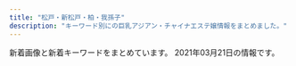```yaml
---
title: "松戸・新松戸・柏・我孫子"
description: "キーワード別にの巨乳アジアン・チャイナエステ嬢情報をまとめました。"
---
```


新着画像と新着キーワードをまとめています。
2021年03月21日の情報です。

<DmmAffiliateIns />
<KeywordTable
  shops={
    [
    {
        "station": "\u5357\u6d41\u5c71\u99c5A2\u51fa\u53e3",
        "img_links": [
            "http://es-kirara.work/images/sys2.png",
            "http://es-kirara.work/img/miho1.jpg",
            "http://es-kirara.work/images/4.jpg",
            "http://es-kirara.work/images/news.jpg",
            "http://es-kirara.work/images/2.jpg",
            "http://es-kirara.work/images/int1.png",
            "http://es-kirara.work/images/s1.png",
            "http://es-kirara.work/images/info.png",
            "http://es-kirara.work/images/b2.jpg",
            "http://es-kirara.work/images/mobile.jpg",
            "http://es-kirara.work/images/3.jpg",
            "http://es-kirara.work/images/head.jpg",
            "http://es-kirara.work/images/interior_t.jpg",
            "http://es-kirara.work/images/int2.png",
            "http://es-kirara.work/img/koko1.jpg",
            "http://es-kirara.work/images/tel.jpg",
            "http://es-kirara.work/images/b1.jpg",
            "http://es-kirara.work/img/sayuri1.jpg",
            "http://es-kirara.work/images/sys1.png",
            "http://es-kirara.work/img/ririko1.jpg",
            "http://es-kirara.work/images/staff_t.jpg",
            "http://es-kirara.work/images/1.jpg"
        ],
        "url": "http://es-kirara.work/",
        "name": "\u697d\u5712\uff5e\u3042\u308f\u308f",
        "keywords": {}
    },
    {
        "station": "JR\u677e\u6238\u99c5\u897f\u53e3",
        "url": "http://abigale.xyz.mn/",
        "name": "Abigale\u30fb\u30a2\u30d3\u30ac\u30ec",
        "img_links": [],
        "keywords": {}
    },
    {
        "station": "\u938c\u30f6\u8c37\u99c5\u6771\u53e3",
        "url": "http://www.oasis.masg.info/",
        "keywords": {
            "86": 4,
            "D": 9,
            "88": 1,
            "C": 3,
            "85": 2,
            "87": 5
        },
        "name": "\u30aa\u30a2\u30b7\u30b9\uff5eOasis\uff5e",
        "img_links": [
            "http://www.oasis.masg.info/images/s_link.png",
            "http://www.oasis.masg.info/images/shop/shop02.jpg",
            "http://www.oasis.masg.info/files/009.jpg",
            "http://www.oasis.masg.info/images/top.png",
            "http://www.oasis.masg.info/images/face.png",
            "http://www.oasis.masg.info/files/012.jpg",
            "http://www.oasis.masg.info/images/r5.jpg",
            "http://www.oasis.masg.info/images/bj2.jpg",
            "http://www.oasis.masg.info/files/002.jpg",
            "http://www.oasis.masg.info/files/013.jpg",
            "http://www.oasis.masg.info/files/003.jpg",
            "http://www.oasis.masg.info/images/shop/shop01.jpg",
            "http://www.oasis.masg.info/files/011.jpg",
            "http://www.oasis.masg.info/images/news.png",
            "http://www.oasis.masg.info/files/005.jpg",
            "http://www.oasis.masg.info/images/shop/shop03.jpg",
            "http://www.oasis.masg.info/files/004.jpg",
            "http://www.oasis.masg.info/files/008.jpg",
            "http://www.oasis.masg.info/images/r1.jpg",
            "http://www.oasis.masg.info/files/010.jpg",
            "http://www.oasis.masg.info/files/006.jpg",
            "http://www.oasis.masg.info/images/shop/shop04.jpg",
            "http://www.oasis.masg.info/images/r2.jpg",
            "http://www.oasis.masg.info/images/end.png",
            "http://www.oasis.masg.info/images/pick.png",
            "http://www.oasis.masg.info/images/r4.jpg",
            "http://www.oasis.masg.info/files/001.jpg",
            "http://www.oasis.masg.info/images/s_staff.png"
        ]
    },
    {
        "img_links": [
            "http://secretgarden0607.com/img/tit2.jpg",
            "http://secretgarden0607.com/img/st03.jpg",
            "http://secretgarden0607.com/img/st072.jpg",
            "http://secretgarden0607.com/img/st123.jpg",
            "http://secretgarden0607.com/img/st012.jpg",
            "http://secretgarden0607.com/img/st062.jpg",
            "http://secretgarden0607.com/img/st073.jpg",
            "http://secretgarden0607.com/img/st032.jpg",
            "http://secretgarden0607.com/img/noo.png",
            "http://secretgarden0607.com/img/st071.jpg",
            "http://secretgarden0607.com/img/f1.jpg",
            "http://secretgarden0607.com/img/st01.jpg",
            "http://secretgarden0607.com/img/st024.jpg",
            "http://secretgarden0607.com/img/st122.jpg",
            "http://secretgarden0607.com/img/haya.jpg",
            "http://secretgarden0607.com/img/st033.jpg",
            "http://secretgarden0607.com/img/st023.jpg",
            "http://secretgarden0607.com/img/st06.jpg",
            "http://secretgarden0607.com/img/tit.jpg",
            "http://secretgarden0607.com/img/tit1.jpg",
            "http://secretgarden0607.com/img/st013.jpg",
            "http://secretgarden0607.com/img/no.png",
            "http://secretgarden0607.com/img/st07.jpg",
            "http://secretgarden0607.com/img/st022.jpg",
            "http://secretgarden0607.com/img/st061.jpg",
            "http://secretgarden0607.com/img/st031.jpg",
            "http://secretgarden0607.com/img/st02.jpg",
            "http://secretgarden0607.com/img/st021.jpg",
            "http://secretgarden0607.com/img/st034.jpg",
            "http://secretgarden0607.com/img/st12.jpg",
            "http://secretgarden0607.com/img/st121.jpg",
            "http://secretgarden0607.com/img/st063.jpg",
            "http://secretgarden0607.com/img/st011.jpg"
        ],
        "url": "http://secretgarden0607.com/",
        "station": "JR\u65b0\u677e\u6238\u99c5",
        "name": "SecretGarden",
        "keywords": {
            "87": 4,
            "86": 8
        }
    },
    {
        "name": "\u30ed\u30fc\u30e4\u30ea",
        "url": "http://roarii.esmens.com/",
        "img_links": [
            "http://roarii.esmens.com/css/topright0002.jpg",
            "http://roarii.esmens.com/css/staff/staff08-b.jpg",
            "http://roarii.esmens.com/css/staff/staff02-a.jpg",
            "http://roarii.esmens.com/css/nav/nav-001.png",
            "http://roarii.esmens.com/css/staff/staff06-c.jpg",
            "http://roarii.esmens.com/css/nav/nav-003.png",
            "http://roarii.esmens.com/css/staff/staff07-b.jpg",
            "http://roarii.esmens.com/css/nav/nav-004.png",
            "http://roarii.esmens.com/css/nav/nav-005.png",
            "http://roarii.esmens.com/css/staff/staff05-a.jpg",
            "http://roarii.esmens.com/css/c001.jpg",
            "http://roarii.esmens.com/css/nav/nav-002.png",
            "http://roarii.esmens.com/css/staff/staff08-a.jpg",
            "http://roarii.esmens.com/css/foot-tel.png",
            "http://roarii.esmens.com/css/staff/staff07-a.jpg",
            "http://roarii.esmens.com/css/staff/staff010-a.jpg",
            "http://roarii.esmens.com/css/staff/staff06-b.jpg",
            "http://roarii.esmens.com/css/staff/staff010-b.jpg",
            "http://roarii.esmens.com/css/tel.png",
            "http://roarii.esmens.com/css/nav/nav-006.png",
            "http://roarii.esmens.com/css/staff/staff05-b.jpg"
        ],
        "keywords": {
            "95": 2,
            "F": 3,
            "85": 1,
            "90": 1,
            "D": 2,
            "89": 1,
            "93": 1
        },
        "station": "\u516b\u67f1\u99c5\u5317\u53e3"
    },
    {
        "name": "MORE\u30fb\u30e2\u30a2",
        "keywords": {},
        "img_links": [],
        "station": "JR\u67cf\u99c5\u5357\u53e3",
        "url": "http://more.esthe.me/"
    },
    {
        "url": "http://ziotyu.xyz/",
        "keywords": {},
        "name": "\u3084\u3059\u3089\u304e",
        "img_links": [],
        "station": "JR\u5357\u6d41\u5c71\u99c5\u5317\u53e3"
    },
    {
        "station": "JR\u5357\u67cf\u99c5\u897f\u53e3",
        "url": "http://e-yu.link/",
        "img_links": [
            "http://e-yu.link/images/g0.jpg",
            "http://e-yu.link/images/girl2.jpg",
            "http://e-yu.link/images/mobile.jpg",
            "http://e-yu.link/images/flash2.png",
            "http://e-yu.link/images/girl1.jpg",
            "http://e-yu.link/images/fuctiom.jpg",
            "http://e-yu.link/images/top.png",
            "http://e-yu.link/images/girl3.jpg",
            "http://e-yu.link/images/flash.png"
        ],
        "keywords": {
            "C": 10
        },
        "name": "\u611b"
    },
    {
        "name": "\u862d\u306e\u82b1",
        "keywords": {
            "88": 2,
            "86": 3,
            "87": 2,
            "C": 14,
            "E": 1,
            "D": 6
        },
        "img_links": [
            "http://ran.est.cm/images/room1.jpg",
            "http://ran.est.cm/photos/sites/67/2020/07/2020070605424075.jpg",
            "http://ran.est.cm/images/s_pick.png",
            "http://ran.est.cm/images/service.jpg",
            "http://ran.est.cm/photos/sites/67/2020/07/2020071705010645.jpg",
            "http://ran.est.cm/photos/sites/67/2020/07/2020070605425355.jpg",
            "http://ran.est.cm/photos/sites/67/2020/07/2020070605425221.jpg",
            "http://ran.est.cm/images/top.jpg",
            "http://ran.est.cm/images/s_staff.png",
            "http://ran.est.cm/photos/sites/67/2020/07/2020070605425151.jpg",
            "http://ran.est.cm/images/s_news.png",
            "http://ran.est.cm/images/room2.jpg",
            "http://ran.est.cm/photos/sites/67/2020/09/2020091805522177.jpg",
            "http://ran.est.cm/images/girl-z1.jpg",
            "http://ran.est.cm/photos/sites/67/2020/10/2020102102090322.jpg",
            "http://ran.est.cm/images/s_mobile.png",
            "http://ran.est.cm/images/room3.jpg",
            "http://ran.est.cm/images/girl-z2.jpg",
            "http://ran.est.cm/images/room4.jpg"
        ],
        "station": "JR\u5929\u738b\u53f0\u99c5\u5357\u53e3",
        "url": "http://ran.est.cm/"
    },
    {
        "keywords": {},
        "name": "\u697d\u697d",
        "station": "\u516b\u67f1\u99c5",
        "url": "http://raku.est-u.com/",
        "img_links": [
            "http://raku.est-u.com/images/index_07.png",
            "http://raku.est-u.com/images/index2_10.png",
            "http://raku.est-u.com/staff/risa2.jpg",
            "http://raku.est-u.com/images/index_06.png",
            "http://raku.est-u.com/images/index_15.png",
            "http://raku.est-u.com/images/index_09.png",
            "http://raku.est-u.com/staff/yuri2.jpg",
            "http://raku.est-u.com/staff/ai.jpg",
            "http://raku.est-u.com/images/index_08.png",
            "http://raku.est-u.com/images/s2.jpg",
            "http://raku.est-u.com/staff/haru2.jpg",
            "http://raku.est-u.com/images/s1.jpg",
            "http://raku.est-u.com/staff/yuri.jpg",
            "http://raku.est-u.com/images/index_10.png",
            "http://raku.est-u.com/images/index_04.png",
            "http://raku.est-u.com/images/index_11.png",
            "http://raku.est-u.com/staff/riri.jpg",
            "http://raku.est-u.com/staff/1.jpg",
            "http://raku.est-u.com/images/index_14.png",
            "http://raku.est-u.com/images/s3.jpg",
            "http://raku.est-u.com/images/index_05.png",
            "http://raku.est-u.com/images/staff.png",
            "http://raku.est-u.com/staff/momo.jpg",
            "http://raku.est-u.com/staff/haru.jpg",
            "http://raku.est-u.com/images/s4.jpg",
            "http://raku.est-u.com/images/index_16.png",
            "http://raku.est-u.com/staff/risa.jpg",
            "http://raku.est-u.com/images/faq.png",
            "http://raku.est-u.com/images/index_02.png",
            "http://raku.est-u.com/staff/aya.jpg",
            "http://raku.est-u.com/images/index3_10.png"
        ]
    },
    {
        "img_links": [
            "http://koukoku.xyz/pixy/css/staff/staff17-a.jpg",
            "http://koukoku.xyz/pixy/css/staff/staff0002-a.jpg",
            "http://koukoku.xyz/pixy/css/staff/staff07-a.jpg",
            "http://koukoku.xyz/pixy/css/nav/nav03.png",
            "http://koukoku.xyz/pixy/css/staff/staff20-a.jpg",
            "http://koukoku.xyz/pixy/css/staff/staff17-b.jpg",
            "http://koukoku.xyz/pixy/css/staff/staff10-a.jpg",
            "http://koukoku.xyz/pixy/css/staff/staff0002-b.jpg",
            "http://koukoku.xyz/pixy/css/nav/nav04.png",
            "http://koukoku.xyz/pixy/css/top04.jpg",
            "http://koukoku.xyz/pixy/css/staff/staff16-b.jpg",
            "http://koukoku.xyz/pixy/css/staff/staff0001-b.jpg",
            "http://koukoku.xyz/pixy/css/nav/nav02.png",
            "http://koukoku.xyz/pixy/css/top02.jpg",
            "http://koukoku.xyz/pixy/css/staff/staff07-b.jpg",
            "http://koukoku.xyz/pixy/css/staff/staff0001-a.jpg",
            "http://koukoku.xyz/pixy/css/nav/nav01.png",
            "http://koukoku.xyz/pixy/css/staff/staff16-a.jpg",
            "http://koukoku.xyz/pixy/css/staff/staff20-b.jpg",
            "http://koukoku.xyz/pixy/css/head.jpg",
            "http://koukoku.xyz/pixy/css/nav/nav05.png",
            "http://koukoku.xyz/pixy/css/staff/staff15-b.jpg",
            "http://koukoku.xyz/pixy/css/nav/nav06.png",
            "http://koukoku.xyz/pixy/css/staff/naiyo01.png",
            "http://koukoku.xyz/pixy/css/staff/staff15-a.jpg",
            "http://koukoku.xyz/pixy/css/top0001.jpg",
            "http://koukoku.xyz/pixy/css/right.png",
            "http://koukoku.xyz/pixy/css/staff/staff13-a.jpg",
            "http://koukoku.xyz/pixy/css/staff/staff12-a.jpg",
            "http://koukoku.xyz/pixy/css/staff/staff06-a.jpg",
            "http://koukoku.xyz/pixy/css/left.png",
            "http://koukoku.xyz/pixy/css/staff/staff19-a.jpg",
            "http://koukoku.xyz/pixy/css/staff/naiyo02.png"
        ],
        "url": "http://koukoku.xyz/pixy/",
        "station": "\u516b\u67f1\u99c5",
        "name": "\u30d4\u30af\u30b7\u30fc Pixy",
        "keywords": {
            "88": 1,
            "89": 6,
            "92": 3,
            "90": 2,
            "E": 3,
            "F": 1,
            "D": 6,
            "C": 2
        }
    },
    {
        "keywords": {},
        "name": "\u697d\u5712",
        "img_links": [
            "http://msg-rlx.com/images/shop04.jpg",
            "http://msg-rlx.com/images/shop01.jpg",
            "http://msg-rlx.com/staff/mei/01.jpg",
            "http://msg-rlx.com/staff/saki/01.jpg",
            "http://msg-rlx.com/images/top.jpg",
            "http://msg-rlx.com/staff/an/01.jpg",
            "http://msg-rlx.com/staff/rumi/01.jpg",
            "http://msg-rlx.com/images/shop03.jpg",
            "http://msg-rlx.com/images/s_pick.jpg",
            "http://msg-rlx.com/staff/mimi/01.jpg",
            "http://msg-rlx.com/staff/ai/01.jpg",
            "http://msg-rlx.com/images/s_staff.jpg",
            "http://msg-rlx.com/images/shop02.jpg",
            "http://msg-rlx.com/images/s_news.jpg"
        ],
        "url": "http://msg-rlx.com/",
        "station": "JR\u677e\u6238\u99c5\u6771\u53e3"
    },
    {
        "url": "http://www.miwaku.mensest.com/",
        "img_links": [
            "http://www.miwaku.mensest.com/files/004-02.jpg",
            "http://www.miwaku.mensest.com/photo_news/upimg/9715060542b19d065a_0.jpg",
            "http://www.miwaku.mensest.com/files/001-03.jpg",
            "http://www.miwaku.mensest.com/img/featured_post.jpg",
            "http://www.miwaku.mensest.com/photo_news/upimg/572856035f5905b81e_0.jpg",
            "http://www.miwaku.mensest.com/files/006-02.jpg",
            "http://www.miwaku.mensest.com/files/005-03.jpg",
            "http://www.miwaku.mensest.com/files/001.jpg",
            "http://www.miwaku.mensest.com/files/010-03.jpg",
            "http://www.miwaku.mensest.com/files/010.jpg",
            "http://www.miwaku.mensest.com/files/003.jpg",
            "http://www.miwaku.mensest.com/photo_news/upimg/76147601b87ed4b8aa_2.jpg",
            "http://www.miwaku.mensest.com/files/010-02.jpg",
            "http://www.miwaku.mensest.com/files/006-03.jpg",
            "http://www.miwaku.mensest.com/files/005-02.jpg",
            "http://www.miwaku.mensest.com/files/004.jpg",
            "http://www.miwaku.mensest.com/files/001-02.jpg",
            "http://www.miwaku.mensest.com/files/003-03.jpg",
            "http://www.miwaku.mensest.com/files/006.jpg",
            "http://www.miwaku.mensest.com/files/003-02.jpg",
            "http://www.miwaku.mensest.com/files/005.jpg",
            "http://www.miwaku.mensest.com/files/012.jpg",
            "http://www.miwaku.mensest.com/files/004-03.jpg",
            "http://www.miwaku.mensest.com/files/012-02.jpg",
            "http://www.miwaku.mensest.com/files/012-03.jpg",
            "http://www.miwaku.mensest.com/img/about_me.jpg"
        ],
        "keywords": {
            "C": 36,
            "83": 12,
            "D": 48,
            "86": 24,
            "85": 12,
            "87": 36
        },
        "station": "\u5357\u6d41\u5c71\u99c5A1\u51fa\u53e3",
        "name": "\u9b45\u60d1-\u307f\u308f\u304f-"
    },
    {
        "url": "http://sophia.iest.xyz/",
        "station": "JR\u65b0\u677e\u6238\u99c5",
        "img_links": [
            "http://sophia.iest.xyz/css/staff/staff13-b.png",
            "http://sophia.iest.xyz/css/staff/staff07aa.png",
            "http://sophia.iest.xyz/css/top002.jpg",
            "http://sophia.iest.xyz/css/staff/staff16.png",
            "http://sophia.iest.xyz/css/nav/nav-003.png",
            "http://sophia.iest.xyz/css/staff/staff13-a.png",
            "http://sophia.iest.xyz/css/top04.jpg",
            "http://sophia.iest.xyz/css/nav/nav-005.png",
            "http://sophia.iest.xyz/css/staff/staff14-b.png",
            "http://sophia.iest.xyz/css/staff/staff05-a.png",
            "http://sophia.iest.xyz/css/nav/nav-004.png",
            "http://sophia.iest.xyz/css/staff/staff15-a.png",
            "http://sophia.iest.xyz/css/staff/staff10-a.png",
            "http://sophia.iest.xyz/css/foot-tel03.png",
            "http://sophia.iest.xyz/css/staff/staff17-a.png",
            "http://sophia.iest.xyz/css/nav/nav-006.png",
            "http://sophia.iest.xyz/css/nav/nav-001.png",
            "http://sophia.iest.xyz/css/tel03.png",
            "http://sophia.iest.xyz/css/staff/staff05.png",
            "http://sophia.iest.xyz/css/staff/staff15-b.png",
            "http://sophia.iest.xyz/css/staff/staff07-ba.png",
            "http://sophia.iest.xyz/css/001.jpg",
            "http://sophia.iest.xyz/css/staff/staff17.png",
            "http://sophia.iest.xyz/css/staff/staff14-a.png",
            "http://sophia.iest.xyz/css/staff/staff00001-a.png",
            "http://sophia.iest.xyz/css/nav/nav-002.png",
            "http://sophia.iest.xyz/css/staff/staff11-a.png",
            "http://sophia.iest.xyz/css/staff/staff08-a.png",
            "http://sophia.iest.xyz/css/top004.jpg",
            "http://sophia.iest.xyz/css/staff/staff00001.png",
            "http://sophia.iest.xyz/css/staff/staff10-b.png",
            "http://sophia.iest.xyz/css/staff/staff15.png"
        ],
        "keywords": {
            "C": 1,
            "E": 2,
            "D": 7,
            "87": 1,
            "89": 7,
            "91": 2
        },
        "name": "\u30bd\u30d5\u30a3\u30a2\u30fc"
    },
    {
        "keywords": {
            "86": 7,
            "D": 7,
            "88": 1,
            "F": 1,
            "87": 2,
            "C": 21,
            "84": 2,
            "E": 2
        },
        "img_links": [
            "http://rosesea.info/img/s10.jpg",
            "http://rosesea.info/img/s8.jpg",
            "http://rosesea.info/img/s6.jpg",
            "http://rosesea.info/img/sta3.jpg",
            "http://rosesea.info/img/st13.jpg",
            "http://rosesea.info/i/img/sta5.jpg",
            "http://rosesea.info/i/img/sta11.jpg",
            "http://rosesea.info/img/s9.jpg",
            "http://rosesea.info/i/img/sta8.jpg",
            "http://rosesea.info/i/img/sta6.jpg",
            "http://rosesea.info/i/img/r3.jpg",
            "http://rosesea.info/img/sta7.jpg",
            "http://rosesea.info/img/s7.jpg",
            "http://rosesea.info/img/st1.jpg",
            "http://rosesea.info/img/st3.jpg",
            "http://rosesea.info/img/sta1.jpg",
            "http://rosesea.info/img/mo.png",
            "http://rosesea.info/img/st6.jpg",
            "http://rosesea.info/img/st10.jpg",
            "http://rosesea.info/img/sta10.jpg",
            "http://rosesea.info/i/img/sta12.jpg",
            "http://rosesea.info/i/img/sta9.jpg",
            "http://rosesea.info/img/sta8.jpg",
            "http://rosesea.info/i/img/sta3.jpg",
            "http://rosesea.info/img/s13.jpg",
            "http://rosesea.info/img/s5.jpg",
            "http://rosesea.info/img/r9.jpg",
            "http://rosesea.info/img/s12.jpg",
            "http://rosesea.info/img/sta11.jpg",
            "http://rosesea.info/i/img/acc.jpg",
            "http://rosesea.info/img/st05.jpg",
            "http://rosesea.info/i/img/r4.jpg",
            "http://rosesea.info/img/st12.jpg",
            "http://rosesea.info/i/img/r2.jpg",
            "http://rosesea.info/img/st7.jpg",
            "http://rosesea.info/img/s11.jpg",
            "http://rosesea.info/img/st5.jpg",
            "http://rosesea.info/img/st9.jpg",
            "http://rosesea.info/i/img/sta1.jpg",
            "http://rosesea.info/i/img/sta10.jpg",
            "http://rosesea.info/img/botton.jpg",
            "http://rosesea.info/i/img/sta7.jpg",
            "http://rosesea.info/img/st4.jpg",
            "http://rosesea.info/img/st11.jpg",
            "http://rosesea.info/img/sta13.jpg",
            "http://rosesea.info/i/img/sta4.jpg",
            "http://rosesea.info/img/sta9.jpg",
            "http://rosesea.info/i/img/r1.jpg",
            "http://rosesea.info/img/st8.jpg",
            "http://rosesea.info/img/sta6.jpg",
            "http://rosesea.info/img/sta5.jpg",
            "http://rosesea.info/img/sta4.jpg",
            "http://rosesea.info/img/sta12.jpg",
            "http://rosesea.info/i/img/sta13.jpg",
            "http://rosesea.info/i/img/sta2.jpg",
            "http://rosesea.info/img/fla.jpg"
        ],
        "station": "JR\u65b0\u677e\u6238\u99c5",
        "url": "http://rosesea.info/",
        "name": "Rose Sea"
    },
    {
        "station": "JR\u67cf\u99c5\u897f\u53e3",
        "img_links": [
            "http://mens-estheal.com/media/sites/7/elementor/thumbs/354A76B8-0469-4219-9F46-20144185FD60-p2swyv1hnzryhob3v59mmym3dq76652pb8xddubusg.jpeg",
            "http://mens-estheal.com/media/sites/7/elementor/thumbs/2-4-p1txamz949h5ub4tn4kmkfehnltmhvrp6dn2pslcio.jpg",
            "http://mens-estheal.com/media/sites/7/elementor/thumbs/1-3-p3fe9tobvdccva5f5e6kpcsgslogrxurzx65m1mpb4.jpg",
            "http://mens-estheal.com/media/sites/7/2021/01/top-2.jpg",
            "http://mens-estheal.com/media/sites/7/2021/01/flash.jpg",
            "http://mens-estheal.com/media/sites/7/elementor/thumbs/51BB708B-2259-4E3C-9CF3-7923B99A15DE-p4bzu2yb020tvc75zxos2nkecje7w1ic9dr771puao.jpeg",
            "http://mens-estheal.com/media/sites/7/elementor/thumbs/2-4-p1txamz856fwgl4z8s57655sqyrhbasvy8vde2wkoo.jpg",
            "http://mens-estheal.com/media/sites/7/elementor/thumbs/2-2-p3fea40jyjqiezqeh0ngys6jbu9i4lztpcchw37deo.jpg",
            "http://mens-estheal.com/media/sites/7/elementor/thumbs/FFE8FF25-A89D-4D7F-8E4E-D708E6A2CEDA-p4bzu4tzdq3eik4foyi17n3bjb4ybfpsxn265ln1y8.jpeg",
            "http://mens-estheal.com/media/sites/7/elementor/thumbs/1-4-p1cir3b8x2mtzwbn6v8zjqoub98mlatb2sftn9xcio.jpg",
            "http://mens-estheal.com/media/sites/7/2021/01/r2-1.jpg",
            "http://mens-estheal.com/media/sites/7/elementor/thumbs/3-1-p1cirrr1urkadrc585tackitr9w65fibu5eg4gx40w.jpg",
            "http://mens-estheal.com/media/sites/7/2021/01/r1-1.jpg",
            "http://mens-estheal.com/media/sites/7/2021/03/29414698-C20B-4CBC-AE5E-26BF635CB3F5-264x300.jpeg",
            "http://mens-estheal.com/media/sites/7/elementor/thumbs/1-5-p1txb3wcja4bnag8wbvwtb4scji8cfmv8pdtcrw9eo.jpg",
            "http://mens-estheal.com/media/sites/7/elementor/thumbs/1-5-p1txb3wbk7329kgehzghf0w3fwg35uo20km4127hko.jpg",
            "http://mens-estheal.com/media/sites/7/2021/03/FFE8FF25-A89D-4D7F-8E4E-D708E6A2CEDA-227x300.jpeg",
            "http://mens-estheal.com/media/sites/7/2021/01/flash2-1.jpg",
            "http://mens-estheal.com/media/sites/7/elementor/thumbs/2E466F2A-483B-4BA6-B709-1574CC586CAD-p2swyt5tabpdugdu64gdhz366ygfqqv8mzmefaen4w.jpeg",
            "http://armheal-est.com/wp-content/uploads/sites/7/2021/01/3.jpg",
            "http://mens-estheal.com/media/sites/7/elementor/thumbs/2-3-p1cirfj5dx3k6ttw7ij4y5lu19kedd5tggx4vvf89s.jpg",
            "http://mens-estheal.com/media/sites/7/elementor/thumbs/29414698-C20B-4CBC-AE5E-26BF635CB3F5-p4bzu20gt7zjjq8j5fa5i5sxr5iuocelx93pprr8gw.jpeg",
            "http://mens-estheal.com/media/sites/7/2021/03/51BB708B-2259-4E3C-9CF3-7923B99A15DE-228x300.jpeg"
        ],
        "keywords": {},
        "name": "\u53ef\u611b\u3044",
        "url": "http://mens-estheal.com/"
    },
    {
        "keywords": {},
        "img_links": [
            "http://loveseven.este88.com/images/qr.jpg",
            "http://loveseven.este88.com/img/nana1.jpg",
            "http://loveseven.este88.com/img/sakura1.jpg",
            "http://loveseven.este88.com/i/img/r5.jpg",
            "http://loveseven.este88.com/i/120/nana1.jpg",
            "http://loveseven.este88.com/gals/kaori1.jpg",
            "http://loveseven.este88.com/images/nana1.jpg",
            "http://loveseven.este88.com/gals/yuyu1.jpg",
            "http://loveseven.este88.com/i/80/nana1.jpg",
            "http://loveseven.este88.com/images/sakura1.jpg",
            "http://loveseven.este88.com/gals/yuki1.jpg",
            "http://loveseven.este88.com/images/kp2.png",
            "http://loveseven.este88.com/i/img/r1.jpg",
            "http://loveseven.este88.com/gals/sora1.jpg",
            "http://loveseven.este88.com/i/120/yuki1.jpg",
            "http://loveseven.este88.com/i/120/ai1.jpg",
            "http://loveseven.este88.com/i/img/r4.jpg",
            "http://loveseven.este88.com/gals/sati1.jpg",
            "http://loveseven.este88.com/images/kd.jpg",
            "http://loveseven.este88.com/gals/sakura1.jpg",
            "http://loveseven.este88.com/gals/nana1.jpg",
            "http://loveseven.este88.com/i/120/kaori1.jpg",
            "http://loveseven.este88.com/i/80/kaori1.jpg",
            "http://loveseven.este88.com/i/80/sakura1.jpg",
            "http://loveseven.este88.com/images/kaori1.jpg",
            "http://loveseven.este88.com/i/80/yuki1.jpg",
            "http://loveseven.este88.com/i/img/r3.jpg",
            "http://loveseven.este88.com/i/img/r2.jpg",
            "http://loveseven.este88.com/i/80/sora1.jpg",
            "http://loveseven.este88.com/images/kp1.png",
            "http://loveseven.este88.com/i/120/sakura1.jpg",
            "http://loveseven.este88.com/images/yuki1.jpg",
            "http://loveseven.este88.com/img/yuki1.jpg",
            "http://loveseven.este88.com/i/80/ai1.jpg",
            "http://loveseven.este88.com/images/sora1.jpg",
            "http://loveseven.este88.com/img/kaori1.jpg",
            "http://loveseven.este88.com/i/120/sora1.jpg",
            "http://loveseven.este88.com/img/ai1.jpg",
            "http://loveseven.este88.com/img/sora1.jpg",
            "http://loveseven.este88.com/images/kp3.png"
        ],
        "url": "http://loveseven.este88.com/",
        "station": "JR\u65b0\u677e\u6238\u99c5\u6771\u53e3",
        "name": "\u4e03\u611b"
    },
    {
        "station": "JR\u67cf\u99c5\u6771\u53e3",
        "name": "\u82b1\u306e\u96e8",
        "keywords": {
            "D": 8,
            "\u30bb\u30af\u30b7\u30fc": 1,
            "E": 12,
            "87": 12,
            "G": 4,
            "89": 12
        },
        "url": "http://www.hananoame.mensest.com/",
        "img_links": [
            "http://www.hananoame.mensest.com/files/004.jpg",
            "http://www.hananoame.mensest.com/files/001.jpg",
            "http://www.hananoame.mensest.com/files/005.jpg",
            "http://www.hananoame.mensest.com/files/003.jpg",
            "http://www.hananoame.mensest.com/photo_news/upimg/288696045b5cfdb345_0.jpg",
            "http://www.hananoame.mensest.com/files/002.jpg",
            "http://www.hananoame.mensest.com/photo_news/upimg/288696045b5cfdb345_1.jpg",
            "http://www.hananoame.mensest.com/files/006.jpg"
        ]
    },
    {
        "keywords": {
            "D": 6,
            "F": 2,
            "E": 8,
            "88": 4,
            "H": 2,
            "89": 4,
            "87": 8,
            "90": 2
        },
        "station": "JR\u67cf\u99c5\u6771\u53e3",
        "img_links": [
            "http://www.etoile.iesjp.com/files/008-02.jpg",
            "http://www.etoile.iesjp.com/files/005.jpg",
            "http://www.etoile.iesjp.com/images/m-left.jpg",
            "http://www.etoile.iesjp.com/files/006-02.jpg",
            "http://www.etoile.iesjp.com/files/001-02.jpg",
            "http://www.etoile.iesjp.com/files/007-02.jpg",
            "http://www.etoile.iesjp.com/files/003.jpg",
            "http://www.etoile.iesjp.com/images/top-left01.jpg",
            "http://www.etoile.iesjp.com/images/m-top03.jpg",
            "http://www.etoile.iesjp.com/files/007.jpg",
            "http://www.etoile.iesjp.com/images/m-head.jpg",
            "http://www.etoile.iesjp.com/files/009.jpg",
            "http://www.etoile.iesjp.com/files/002-02.jpg",
            "http://www.etoile.iesjp.com/files/006.jpg",
            "http://www.etoile.iesjp.com/files/008.jpg",
            "http://www.etoile.iesjp.com/images/m-top-right02.jpg",
            "http://www.etoile.iesjp.com/images/m-top02.jpg",
            "http://www.etoile.iesjp.com/files/005-02.jpg",
            "http://www.etoile.iesjp.com/images/call.png",
            "http://www.etoile.iesjp.com/files/004-02.jpg",
            "http://www.etoile.iesjp.com/files/009-02.jpg",
            "http://www.etoile.iesjp.com/images/m-right.jpg",
            "http://www.etoile.iesjp.com/photo_news/upimg/588816045c22ae4981_0.jpg",
            "http://www.etoile.iesjp.com/files/002.jpg",
            "http://www.etoile.iesjp.com/images/m-top-right03.jpg",
            "http://www.etoile.iesjp.com/images/m-top-right04.jpg",
            "http://www.etoile.iesjp.com/images/m-yejiao.jpg",
            "http://www.etoile.iesjp.com/files/003-02.jpg",
            "http://www.etoile.iesjp.com/photo_news/upimg/588816045c22ae4981_1.jpg",
            "http://www.etoile.iesjp.com/files/004.jpg",
            "http://www.etoile.iesjp.com/files/001.jpg",
            "http://www.etoile.iesjp.com/images/m-top-right01.jpg"
        ],
        "url": "http://www.etoile.iesjp.com/",
        "name": "Etoile\uff5e\u30a8\u30c8\u30ef\u30fc\u30eb"
    },
    {
        "url": "http://sora.jpn.cm/",
        "station": "JR\u5317\u677e\u6238\u99c5\u6771\u53e3",
        "img_links": [
            "http://sora.jpn.cm/images/line1.png",
            "http://sora.jpn.cm/images/3.jpg",
            "http://sora.jpn.cm/photos/sites/31/2021/03/2021030212293613.jpg",
            "http://sora.jpn.cm/images/mobile.jpg",
            "http://sora.jpn.cm/images/s_staff.jpg",
            "http://sora.jpn.cm/images/top.png",
            "http://sora.jpn.cm/photos/sites/31/2021/03/202103021229346.jpg",
            "http://sora.jpn.cm/photos/sites/31/2020/09/2020091914553512.jpg",
            "http://sora.jpn.cm/images/room3.jpg",
            "http://sora.jpn.cm/photos/sites/31/2020/10/2020102911360879.jpg",
            "http://sora.jpn.cm/images/1.jpg",
            "http://sora.jpn.cm/images/room1.jpg",
            "http://sora.jpn.cm/images/room2.jpg",
            "http://sora.jpn.cm/images/2.jpg",
            "http://sora.jpn.cm/images/room4.jpg",
            "http://sora.jpn.cm/images/s_info.png",
            "http://sora.jpn.cm/images/4.jpg"
        ],
        "keywords": {
            "85": 9,
            "D": 12,
            "C": 7,
            "86": 3
        },
        "name": "\u60a0\u697d"
    },
    {
        "name": "\u871c\u82b1\uff5e\u307f\u3064\u304b\uff5e",
        "img_links": [
            "http://mitsuka.ests.jp/photos/sites/20/2019/10/2019100207010087.jpg",
            "http://mitsuka.ests.jp/photos/sites/20/2021/01/2021011904014642.jpg",
            "http://mitsuka.ests.jp/photos/sites/20/2020/10/2020102808032533.jpg",
            "http://mitsuka.ests.jp/images/s3.jpg",
            "http://mitsuka.ests.jp/photos/sites/20/2019/12/2019121608040655.jpg",
            "http://mitsuka.ests.jp/images/room3.jpg",
            "http://mitsuka.ests.jp/photos/sites/20/2020/12/2020120104590314.jpg",
            "http://mitsuka.ests.jp/images/room2.jpg",
            "http://mitsuka.ests.jp/images/s_staff.png",
            "http://mitsuka.ests.jp/photos/sites/20/2020/06/2020062205143284.jpg",
            "http://mitsuka.ests.jp/photos/sites/20/2021/03/2021031705374973.jpg",
            "http://mitsuka.ests.jp/photos/sites/20/2020/01/2020011406585124.jpg",
            "http://mitsuka.ests.jp/photos/sites/20/2021/03/2021030906423794.jpg",
            "http://mitsuka.ests.jp/images/room1.jpg",
            "http://mitsuka.ests.jp/photos/sites/20/2021/03/2021030402004627.jpg",
            "http://mitsuka.ests.jp/images/s_link.png",
            "http://mitsuka.ests.jp/images/s1.jpg",
            "http://mitsuka.ests.jp/photos/sites/20/2020/07/2020072003581899.jpg",
            "http://mitsuka.ests.jp/photos/sites/20/2020/02/2020022006113363.jpg",
            "http://mitsuka.ests.jp/images/news.png",
            "http://mitsuka.ests.jp/photos/sites/20/2021/02/2021022606213226.jpg",
            "http://mitsuka.ests.jp/photos/sites/20/2019/12/2019121608053268.jpg",
            "http://mitsuka.ests.jp/images/room4.jpg",
            "http://mitsuka.ests.jp/photos/sites/20/2019/10/2019100207010162.jpg",
            "http://mitsuka.ests.jp/images/top.png",
            "http://mitsuka.ests.jp/images/mobile.jpg",
            "http://mitsuka.ests.jp/photos/sites/20/2020/10/2020100907545181.jpg",
            "http://mitsuka.ests.jp/photos/sites/20/2020/06/202006080219203.jpg"
        ],
        "url": "http://mitsuka.ests.jp/",
        "station": "\u6d41\u5c71\u304a\u304a\u305f\u304b\u306e\u68ee\u99c5\u6771\u53e3",
        "keywords": {
            "85": 90,
            "D": 234,
            "86": 90,
            "83": 18,
            "87": 108,
            "E": 72
        }
    },
    {
        "url": "http://chun.relaxjp.com/",
        "img_links": [
            "http://chun.relaxjp.com/css/staff/staff15-b.png",
            "http://chun.relaxjp.com/css/staff-left01.png",
            "http://chun.relaxjp.com/css/nav/change-002.jpg",
            "http://chun.relaxjp.com/css/nav/nav-004.jpg",
            "http://chun.relaxjp.com/css/nav/nav-001.jpg",
            "http://chun.relaxjp.com/css/osusume-08.png",
            "http://chun.relaxjp.com/css/staff/staff007-a.png",
            "http://chun.relaxjp.com/css/nav/nav-006.jpg",
            "http://chun.relaxjp.com/css/staff/staff004-b.png",
            "http://chun.relaxjp.com/css/top-right03.png",
            "http://chun.relaxjp.com/css/staff/staff15-a.png",
            "http://chun.relaxjp.com/css/nav/nav-002.jpg",
            "http://chun.relaxjp.com/css/top-left02.png",
            "http://chun.relaxjp.com/css/nav/nav-003.jpg",
            "http://chun.relaxjp.com/css/staff/staff002-b.png",
            "http://chun.relaxjp.com/css/nav/nav-005.jpg",
            "http://chun.relaxjp.com/css/staff/staff16-b.png",
            "http://chun.relaxjp.com/css/staff/staff010-a.png",
            "http://chun.relaxjp.com/css/nav/change-003.jpg",
            "http://chun.relaxjp.com/css/staff/staff007-b.png",
            "http://chun.relaxjp.com/css/staff/staff004-a.png",
            "http://chun.relaxjp.com/css/nav/change-005.jpg",
            "http://chun.relaxjp.com/css/staff/staff0010-b.png",
            "http://chun.relaxjp.com/css/huabian.png",
            "http://chun.relaxjp.com/css/staff/staff0012-b.png",
            "http://chun.relaxjp.com/css/nav/change-004.jpg",
            "http://chun.relaxjp.com/css/tel01.png",
            "http://chun.relaxjp.com/css/staff/staff16-a.png",
            "http://chun.relaxjp.com/css/nav/change-001.jpg",
            "http://chun.relaxjp.com/css/nav/change-006.jpg",
            "http://chun.relaxjp.com/css/staff/staff002-a.png",
            "http://chun.relaxjp.com/css/top-right0003.png",
            "http://chun.relaxjp.com/css/staff/staff21-a.png"
        ],
        "keywords": {
            "E": 1,
            "90": 2,
            "84": 1,
            "D": 2,
            "85": 3,
            "C": 3,
            "G": 1,
            "92": 1,
            "89": 1
        },
        "name": "\u67cf Spring",
        "station": "JR\u67cf\u99c5\u6771\u53e3"
    },
    {
        "name": "\u7d50YUI",
        "url": "https://yui-aroma.com/",
        "station": "JR\u5929\u738b\u53f0\u99c5\u5357\u53e3",
        "keywords": {},
        "img_links": []
    },
    {
        "img_links": [
            "http://lavender-massage.work/i/img/g028.jpg",
            "http://lavender-massage.work/img/st38.jpg",
            "http://lavender-massage.work/img/sta31.jpg",
            "http://lavender-massage.work/i/img/r3.jpg",
            "http://lavender-massage.work/img/s33.jpg",
            "http://lavender-massage.work/i/img/g043.jpg",
            "http://lavender-massage.work/img/st43.jpg",
            "http://lavender-massage.work/img/s36.jpg",
            "http://lavender-massage.work/img/st41.jpg",
            "http://lavender-massage.work/img/s38.jpg",
            "http://lavender-massage.work/img/sta39.jpg",
            "http://lavender-massage.work/img/mo.png",
            "http://lavender-massage.work/img/s42.jpg",
            "http://lavender-massage.work/img/sta43.jpg",
            "http://lavender-massage.work/img/st31.jpg",
            "http://lavender-massage.work/i/img/g030.jpg",
            "http://lavender-massage.work/i/img/r2.jpg",
            "http://lavender-massage.work/i/img/g032.jpg",
            "http://lavender-massage.work/img/st039.jpg",
            "http://lavender-massage.work/i/img/g036.jpg",
            "http://lavender-massage.work/img/st32.jpg",
            "http://lavender-massage.work/img/sta42.jpg",
            "http://lavender-massage.work/img/st36.jpg",
            "http://lavender-massage.work/i/img/g041.jpg",
            "http://lavender-massage.work/i/img/g027.jpg",
            "http://lavender-massage.work/img/s41.jpg",
            "http://lavender-massage.work/img/botton.jpg",
            "http://lavender-massage.work/img/sta36.jpg",
            "http://lavender-massage.work/i/img/r4.jpg",
            "http://lavender-massage.work/img/s31.jpg",
            "http://lavender-massage.work/img/sta32.jpg",
            "http://lavender-massage.work/img/sta41.jpg",
            "http://lavender-massage.work/img/s43.jpg",
            "http://lavender-massage.work/i/img/g042.jpg",
            "http://lavender-massage.work/img/st42.jpg",
            "http://lavender-massage.work/i/img/g39.jpg",
            "http://lavender-massage.work/i/img/g033.jpg",
            "http://lavender-massage.work/img/sta38.jpg",
            "http://lavender-massage.work/img/sta33.jpg",
            "http://lavender-massage.work/img/st39.jpg",
            "http://lavender-massage.work/i/img/g031.jpg",
            "http://lavender-massage.work/i/img/g038.jpg",
            "http://lavender-massage.work/i/img/g039.jpg",
            "http://lavender-massage.work/img/st33.jpg",
            "http://lavender-massage.work/i/img/r1.jpg",
            "http://lavender-massage.work/img/s39.jpg"
        ],
        "station": "JR\u65b0\u677e\u6238\u99c5",
        "name": "\u30e9\u30d9\u30f3\u30c0\u30fc",
        "keywords": {
            "C": 23,
            "83": 1,
            "84": 1,
            "85": 6,
            "86": 1
        },
        "url": "http://lavender-massage.work/"
    },
    {
        "img_links": [
            "http://silent-wall.xyz.mn/photos/sites/26/2019/01/2019010421363971.jpeg",
            "http://silent-wall.xyz.mn/images/top.jpg",
            "http://silent-wall.xyz.mn/images/room3.jpg",
            "http://silent-wall.xyz.mn/photos/sites/26/2019/06/2019061013003011.jpg",
            "http://silent-wall.xyz.mn/images/nbj3.jpg",
            "http://silent-wall.xyz.mn/photos/sites/26/2019/06/2019061112474010.jpg",
            "http://silent-wall.xyz.mn/photos/sites/26/2019/05/2019061013025963.jpg",
            "http://silent-wall.xyz.mn/images/nbj1.jpg",
            "http://silent-wall.xyz.mn/images/pick.jpg",
            "http://silent-wall.xyz.mn/images/bj3.jpg",
            "http://silent-wall.xyz.mn/images/room1.jpg",
            "http://silent-wall.xyz.mn/photos/sites/26/2019/06/2019060819212459.jpg",
            "http://silent-wall.xyz.mn/photos/sites/26/2020/10/2020101116211538.jpg",
            "http://silent-wall.xyz.mn/photos/sites/26/2021/03/2021030210531099.jpg",
            "http://silent-wall.xyz.mn/images/tu.jpg",
            "http://silent-wall.xyz.mn/photos/sites/26/2019/06/2019061012562797.jpg",
            "http://silent-wall.xyz.mn/photos/sites/26/2019/06/2019061013003626.jpg",
            "http://silent-wall.xyz.mn/images/room2.jpg",
            "http://silent-wall.xyz.mn/photos/sites/26/2021/03/2021031510300931.jpg",
            "http://silent-wall.xyz.mn/photos/sites/26/2019/11/2019112610413055.jpg",
            "http://silent-wall.xyz.mn/photos/sites/26/2019/06/2019062912023976.jpg",
            "http://silent-wall.xyz.mn/images/mail.jpg",
            "http://silent-wall.xyz.mn/images/room4.jpg",
            "http://silent-wall.xyz.mn/photos/sites/26/2019/05/201905121311038.jpg",
            "http://silent-wall.xyz.mn/photos/sites/26/2019/11/2019110209065231.jpg",
            "http://silent-wall.xyz.mn/photos/sites/26/2019/06/2019060814103073.jpg",
            "http://silent-wall.xyz.mn/images/nei1-3.jpg",
            "http://silent-wall.xyz.mn/photos/sites/26/2021/03/202103161245548.jpg",
            "http://silent-wall.xyz.mn/images/mobile.jpg",
            "http://silent-wall.xyz.mn/images/s_staff.jpg",
            "http://silent-wall.xyz.mn/photos/sites/26/2021/02/2021021812054752.jpg",
            "http://silent-wall.xyz.mn/photos/sites/26/2021/02/2021022712521855.jpg",
            "http://silent-wall.xyz.mn/images/news.jpg",
            "http://silent-wall.xyz.mn/photos/sites/26/2019/06/2019061616372934.jpg",
            "http://silent-wall.xyz.mn/images/bj1.jpg",
            "http://silent-wall.xyz.mn/photos/sites/26/2019/05/2019051213110435.jpg",
            "http://silent-wall.xyz.mn/photos/sites/26/2019/06/2019060812033719.jpg"
        ],
        "name": "\u30b5\u30a4\u30ec\u30f3\u30c8\u30a6\u30a9\u30fc\u30eb",
        "keywords": {
            "88": 1,
            "C": 21,
            "85": 3,
            "87": 3,
            "D": 12,
            "E": 1,
            "86": 7
        },
        "url": "http://silent-wall.xyz.mn/",
        "station": "JR\u67cf\u99c5\u6771\u53e3"
    },
    {
        "keywords": {},
        "name": "\u30d0\u30d6\u30eb\u30de\u30fc\u30e1\u30a4\u30c9",
        "station": "JR\u67cf\u99c5\u5357\u53e3",
        "url": "http://www.b-mermaid.work/",
        "img_links": [
            "http://www.b-mermaid.work/staff/ritu.jpg",
            "http://www.b-mermaid.work/img/nina1.png",
            "http://www.b-mermaid.work/images/head.jpg",
            "http://www.b-mermaid.work/images/tgirl.jpg",
            "http://www.b-mermaid.work/images/6.jpg",
            "http://www.b-mermaid.work/images/1.jpg",
            "http://www.b-mermaid.work/images/menu/top.png",
            "http://www.b-mermaid.work/images/news.jpg",
            "http://www.b-mermaid.work/images/3.jpg",
            "http://www.b-mermaid.work/images/menu/interior.png",
            "http://www.b-mermaid.work/staff/serina.jpg",
            "http://www.b-mermaid.work/images/sys.jpg",
            "http://www.b-mermaid.work/staff/nana.jpg",
            "http://www.b-mermaid.work/images/tr.jpg",
            "http://www.b-mermaid.work/images/int1.jpg",
            "http://www.b-mermaid.work/img/hana1.png",
            "http://www.b-mermaid.work/staff/nina.jpg",
            "http://www.b-mermaid.work/images/interior_t.jpg",
            "http://www.b-mermaid.work/images/int2.jpg",
            "http://www.b-mermaid.work/img/nana1.png",
            "http://www.b-mermaid.work/images/2.jpg",
            "http://www.b-mermaid.work/images/menu/staff.png",
            "http://www.b-mermaid.work/staff/uta.jpg",
            "http://www.b-mermaid.work/images/staff_t.jpg",
            "http://www.b-mermaid.work/images/4.jpg",
            "http://www.b-mermaid.work/img/ritu1.png",
            "http://www.b-mermaid.work/images/5.jpg",
            "http://www.b-mermaid.work/img/serina1.png",
            "http://www.b-mermaid.work/img/uta1.png",
            "http://www.b-mermaid.work/staff/hana.jpg"
        ]
    },
    {
        "img_links": [
            "http://hime.ests.co/photos/sites/27/2019/12/2019122608134647.jpg",
            "http://hime.ests.co/images/room2.jpg",
            "http://hime.ests.co/images/room3.jpg",
            "http://hime.ests.co/images/room1.jpg",
            "http://hime.ests.co/images/s_pick.jpg",
            "http://hime.ests.co/photos/sites/27/2020/11/2020111505294566.jpg",
            "http://hime.ests.co/photos/sites/27/2020/11/2020111505294488.jpg",
            "http://hime.ests.co/photos/sites/27/2020/07/2020072809021138.jpg",
            "http://hime.ests.co/images/mobile.jpg",
            "http://hime.ests.co/images/end.png",
            "http://hime.ests.co/images/s_news.jpg",
            "http://hime.ests.co/images/info.jpg",
            "http://hime.ests.co/images/top.png",
            "http://hime.ests.co/photos/sites/27/2019/12/2019122608265227.jpg",
            "http://hime.ests.co/images/s_staff.jpg",
            "http://hime.ests.co/images/room4.jpg"
        ],
        "name": "\u59eb",
        "station": "JR\u677e\u6238\u99c5\u6771\u53e3",
        "keywords": {
            "D": 4,
            "86": 4
        },
        "url": "http://hime.ests.co/"
    },
    {
        "img_links": [
            "http://www.n-rakuen.work/images/5.jpg",
            "http://www.n-rakuen.work/images/mobile.jpg",
            "http://www.n-rakuen.work/si/i4.png",
            "http://www.n-rakuen.work/images/staff_t.jpg",
            "http://www.n-rakuen.work/img/koko1.jpg",
            "http://www.n-rakuen.work/images/2.jpg",
            "http://www.n-rakuen.work/si/i2.png",
            "http://www.n-rakuen.work/images/head.jpg",
            "http://www.n-rakuen.work/si/i1.png",
            "http://www.n-rakuen.work/img/sasa2.jpg",
            "http://www.n-rakuen.work/images/tel.jpg",
            "http://www.n-rakuen.work/si/s1.png",
            "http://www.n-rakuen.work/img/moe1.jpg",
            "http://www.n-rakuen.work/img/natumi2.jpg",
            "http://www.n-rakuen.work/si/i3.png",
            "http://www.n-rakuen.work/img/moe2.jpg",
            "http://www.n-rakuen.work/img/sasa1.jpg",
            "http://www.n-rakuen.work/si/s2.png",
            "http://www.n-rakuen.work/images/int1.jpg",
            "http://www.n-rakuen.work/img/natumi1.jpg",
            "http://www.n-rakuen.work/images/sisu.jpg",
            "http://www.n-rakuen.work/images/sys.jpg",
            "http://www.n-rakuen.work/images/8.jpg",
            "http://www.n-rakuen.work/si/s4.png",
            "http://www.n-rakuen.work/images/interior_t.jpg",
            "http://www.n-rakuen.work/img/koko2.jpg",
            "http://www.n-rakuen.work/images/int2.jpg",
            "http://www.n-rakuen.work/images/news.jpg",
            "http://www.n-rakuen.work/si/s3.png",
            "http://www.n-rakuen.work/images/3.jpg"
        ],
        "station": "\u4e94\u9999\u99c5\u6771\u53e3",
        "url": "http://www.n-rakuen.work/",
        "name": "\u7652\u3057\u306e\u7cbe\u970a",
        "keywords": {}
    },
    {
        "name": "\u6c34\u306e\u82b1",
        "station": "\u307f\u306e\u308a\u53f0\u99c5\u5357\u53e3",
        "keywords": {},
        "url": "http://www.waflow.work/",
        "img_links": [
            "http://www.waflow.work/img/rina1.jpg",
            "http://www.waflow.work/images/head.jpg",
            "http://www.waflow.work/images/3.jpg",
            "http://www.waflow.work/images/5.jpg",
            "http://www.waflow.work/img/yuyu1.jpg",
            "http://www.waflow.work/staff/miyuki.jpg",
            "http://www.waflow.work/images/sys.png",
            "http://www.waflow.work/images/int2.png",
            "http://www.waflow.work/staff/kana.jpg",
            "http://www.waflow.work/images/ta.png",
            "http://www.waflow.work/images/news.jpg",
            "http://www.waflow.work/img/kana1.jpg",
            "http://www.waflow.work/images/4.jpg",
            "http://www.waflow.work/images/int1.png",
            "http://www.waflow.work/staff/yuyu.jpg",
            "http://www.waflow.work/images/mobile.png",
            "http://www.waflow.work/images/1.jpg",
            "http://www.waflow.work/images/rec.png",
            "http://www.waflow.work/images/staff_t.jpg",
            "http://www.waflow.work/images/interior_t.jpg",
            "http://www.waflow.work/img/miyuki1.jpg",
            "http://www.waflow.work/images/tg.jpg",
            "http://www.waflow.work/staff/rina.jpg"
        ]
    },
    {
        "station": "JR\u6211\u5b6b\u5b50\u99c5\u5357\u53e3",
        "keywords": {
            "87": 20,
            "88": 4,
            "D": 24,
            "85": 2,
            "C": 26
        },
        "name": "\u307e\u3069\u308d\u307f",
        "url": "http://www.madoromi.iesjp.com/",
        "img_links": [
            "http://www.madoromi.iesjp.com/files/005.jpg",
            "http://www.madoromi.iesjp.com/files/001.jpg",
            "http://www.madoromi.iesjp.com/files/014.jpg",
            "http://www.madoromi.iesjp.com/img/ttl_info.png",
            "http://www.madoromi.iesjp.com/files/008.jpg",
            "http://www.madoromi.iesjp.com/files/011.jpg",
            "http://www.madoromi.iesjp.com/files/013.jpg",
            "http://www.madoromi.iesjp.com/files/002.jpg",
            "http://www.madoromi.iesjp.com/files/007.jpg",
            "http://www.madoromi.iesjp.com/img/tel.png",
            "http://www.madoromi.iesjp.com/files/012.jpg",
            "http://www.madoromi.iesjp.com/img/pickup.jpg",
            "http://www.madoromi.iesjp.com/img/goback.jpg",
            "http://www.madoromi.iesjp.com/files/009.jpg",
            "http://www.madoromi.iesjp.com/files/003.jpg",
            "http://www.madoromi.iesjp.com/files/004.jpg",
            "http://www.madoromi.iesjp.com/img/btn_side_mobile.jpg",
            "http://www.madoromi.iesjp.com/files/006.jpg",
            "http://www.madoromi.iesjp.com/img/btn_blog.png",
            "http://www.madoromi.iesjp.com/img/ttl_news.png",
            "http://www.madoromi.iesjp.com/files/010.jpg"
        ]
    },
    {
        "name": "\u512a\u82d1",
        "url": "http://yuen.est-u.com/",
        "img_links": [
            "http://yuen.est-u.com/images/index_10.png",
            "http://yuen.est-u.com/images/index_06.png",
            "http://yuen.est-u.com/images/index_08.png",
            "http://yuen.est-u.com/images/index_12.png",
            "http://yuen.est-u.com/images/index_05.png",
            "http://yuen.est-u.com/images/index_04.png",
            "http://yuen.est-u.com/images/staff_08.png",
            "http://yuen.est-u.com/images/pick_08.png"
        ],
        "keywords": {},
        "station": "\u516b\u67f1\u99c5\u5357\u53e3"
    },
    {
        "img_links": [],
        "url": "https://crestage.est.cm/",
        "keywords": {},
        "name": "CRESTAGE",
        "station": "JR\u67cf\u99c5\u6771\u53e3"
    },
    {
        "name": "No.1 -\u30ca\u30f3\u30d0\u30fc\u30ef\u30f3-",
        "url": "http://www.no1-massage.xyz/",
        "keywords": {
            "83": 4,
            "C": 8,
            "88": 2,
            "84": 2,
            "D": 28,
            "86": 14,
            "F": 2,
            "85": 2,
            "87": 14
        },
        "station": "\u938c\u30f6\u8c37\u99c5\u6771\u53e3",
        "img_links": [
            "http://www.no1-massage.xyz/files/036.jpg",
            "http://www.no1-massage.xyz/files/029.jpg",
            "http://www.no1-massage.xyz/files/031.jpg",
            "http://www.no1-massage.xyz/files/017.jpg",
            "http://www.no1-massage.xyz/files/022-02.jpg",
            "http://www.no1-massage.xyz/files/034-02.jpg",
            "http://www.no1-massage.xyz/files/027-02.jpg",
            "http://www.no1-massage.xyz/images/link_s.png",
            "http://www.no1-massage.xyz/images/news.jpg",
            "http://www.no1-massage.xyz/files/030.jpg",
            "http://www.no1-massage.xyz/files/033.jpg",
            "http://www.no1-massage.xyz/files/017-02.jpg",
            "http://www.no1-massage.xyz/files/036-02.jpg",
            "http://www.no1-massage.xyz/files/026.jpg",
            "http://www.no1-massage.xyz/files/033-02.jpg",
            "http://www.no1-massage.xyz/files/037-02.jpg",
            "http://www.no1-massage.xyz/files/031-02.jpg",
            "http://www.no1-massage.xyz/files/029-02.jpg",
            "http://www.no1-massage.xyz/files/028.jpg",
            "http://www.no1-massage.xyz/files/024-02.jpg",
            "http://www.no1-massage.xyz/images/staff_s.png",
            "http://www.no1-massage.xyz/files/021.jpg",
            "http://www.no1-massage.xyz/files/032-02.jpg",
            "http://www.no1-massage.xyz/files/037.jpg",
            "http://www.no1-massage.xyz/files/025-02.jpg",
            "http://www.no1-massage.xyz/files/032.jpg",
            "http://www.no1-massage.xyz/files/034.jpg",
            "http://www.no1-massage.xyz/files/028-02.jpg",
            "http://www.no1-massage.xyz/files/012.jpg",
            "http://www.no1-massage.xyz/files/012-02.jpg",
            "http://www.no1-massage.xyz/files/024.jpg",
            "http://www.no1-massage.xyz/files/025.jpg",
            "http://www.no1-massage.xyz/files/026-02.jpg",
            "http://www.no1-massage.xyz/images/top.png",
            "http://www.no1-massage.xyz/files/035-02.jpg",
            "http://www.no1-massage.xyz/files/020.jpg",
            "http://www.no1-massage.xyz/files/027.jpg",
            "http://www.no1-massage.xyz/files/030-02.jpg",
            "http://www.no1-massage.xyz/files/020-02.jpg",
            "http://www.no1-massage.xyz/files/035.jpg",
            "http://www.no1-massage.xyz/files/022.jpg",
            "http://www.no1-massage.xyz/files/021-02.jpg"
        ]
    },
    {
        "img_links": [
            "http://cutegirl.este88.com/girl/miyuki1.jpg",
            "http://cutegirl.este88.com/girl/aika1.jpg",
            "http://cutegirl.este88.com/images/main-sp.jpg",
            "http://cutegirl.este88.com/girl/arisa1.jpg",
            "http://cutegirl.este88.com/images/kp.png",
            "http://cutegirl.este88.com/images/esthe3.jpg",
            "http://cutegirl.este88.com/images/staff.png",
            "http://cutegirl.este88.com/images/sys2.jpg",
            "http://cutegirl.este88.com/images/staff_t.jpg",
            "http://cutegirl.este88.com/images/footer-l.png",
            "http://cutegirl.este88.com/images/sys1.jpg",
            "http://cutegirl.este88.com/images/footer-r.png",
            "http://cutegirl.este88.com/images/home.png",
            "http://cutegirl.este88.com/girl/sakura1.jpg",
            "http://cutegirl.este88.com/images/main1.jpg",
            "http://cutegirl.este88.com/images/interior_t.jpg",
            "http://cutegirl.este88.com/girl/minami1.jpg",
            "http://cutegirl.este88.com/images/esthe2.jpg",
            "http://cutegirl.este88.com/images/esthe1.jpg"
        ],
        "keywords": {},
        "station": "JR\u67cf\u99c5\u6771\u53e3",
        "url": "http://cutegirl.este88.com/",
        "name": "\u30ad\u30e5\u30fc\u30c8\u30ac\u30fc\u30eb"
    },
    {
        "url": "http://treat-arm.com/",
        "name": "Lucky",
        "keywords": {},
        "station": "JR\u5357\u67cf\u99c5\u897f\u53e3",
        "img_links": [
            "http://treat-arm.com/css/nav/nav-006.jpg",
            "http://treat-arm.com/staff/sara/01.jpg",
            "http://treat-arm.com/staff/nao/01.jpg",
            "http://treat-arm.com/css/nav/nav-005.jpg",
            "http://treat-arm.com/css/nav/nav-004.jpg",
            "http://treat-arm.com/css/staff/new.jpg",
            "http://treat-arm.com/staff/mimi/01.jpg",
            "http://treat-arm.com/css/top02.jpg",
            "http://treat-arm.com/css/top-left0001.jpg",
            "http://treat-arm.com/css/nav/nav-003.jpg",
            "http://treat-arm.com/css/nav/nav-002.jpg",
            "http://treat-arm.com/css/top-left02.jpg",
            "http://treat-arm.com/css/nav/nav-001.jpg",
            "http://treat-arm.com/css/tel01.png",
            "http://treat-arm.com/css/staff/up.jpg"
        ]
    },
    {
        "url": "http://www.blue.esjp.info/",
        "name": "\u30cf\u30c1\u30df\u30c4",
        "keywords": {
            "87": 6,
            "D": 8,
            "86": 2
        },
        "img_links": [
            "http://www.blue.esjp.info/images/infor.png",
            "http://www.blue.esjp.info/files/017-02.jpg",
            "http://www.blue.esjp.info/images/link_line.png",
            "http://www.blue.esjp.info/images/tit-infor.png",
            "http://www.blue.esjp.info/files/001.jpg",
            "http://www.blue.esjp.info/files/020-02.jpg",
            "http://www.blue.esjp.info/images/mobile.png",
            "http://www.blue.esjp.info/images/shop/shop02.png",
            "http://www.blue.esjp.info/files/009.jpg",
            "http://www.blue.esjp.info/files/021-02.jpg",
            "http://www.blue.esjp.info/images/girl-z1.jpg",
            "http://www.blue.esjp.info/files/018-02.jpg",
            "http://www.blue.esjp.info/images/girl-z2.jpg",
            "http://www.blue.esjp.info/files/011.jpg",
            "http://www.blue.esjp.info/files/005.jpg",
            "http://www.blue.esjp.info/images/shop/shop01.png",
            "http://www.blue.esjp.info/files/018.jpg",
            "http://www.blue.esjp.info/images/top_sche.png",
            "http://www.blue.esjp.info/images/bj3.png",
            "http://www.blue.esjp.info/images/shop/shop03.png",
            "http://www.blue.esjp.info/files/021.jpg",
            "http://www.blue.esjp.info/files/020.jpg",
            "http://www.blue.esjp.info/files/009-02.jpg",
            "http://www.blue.esjp.info/files/011-02.jpg",
            "http://www.blue.esjp.info/images/staff_line.png",
            "http://www.blue.esjp.info/files/005-02.jpg",
            "http://www.blue.esjp.info/images/top.png",
            "http://www.blue.esjp.info/files/001-02.jpg",
            "http://www.blue.esjp.info/images/shop/shop04.png",
            "http://www.blue.esjp.info/files/017.jpg"
        ],
        "station": "JR\u6211\u5b6b\u5b50\u99c5\u5317\u53e3"
    },
    {
        "keywords": {
            "C": 1,
            "D": 1,
            "86": 6
        },
        "url": "http://hi-msg.com/reiko/",
        "img_links": [
            "http://hi-msg.com/reiko/images/p-5.png",
            "http://hi-msg.com/reiko/images/m1.png",
            "http://hi-msg.com/reiko/images/p-3.png",
            "http://hi-msg.com/reiko/images/staff-top.png",
            "http://hi-msg.com/reiko/images/stabl.jpg",
            "http://hi-msg.com/reiko/images/m5.png",
            "http://hi-msg.com/reiko/images/m3.png",
            "http://hi-msg.com/reiko/images/stal.png",
            "http://hi-msg.com/reiko/images/no.png",
            "http://hi-msg.com/reiko/images/p-7.png",
            "http://hi-msg.com/reiko/images/m4.png",
            "http://hi-msg.com/reiko/images/p-2.png",
            "http://hi-msg.com/reiko/images/recl.jpg",
            "http://hi-msg.com/reiko/images/p-4.png",
            "http://hi-msg.com/reiko/images/m6.png",
            "http://hi-msg.com/reiko/images/m2.png",
            "http://hi-msg.com/reiko/images/p-1.png",
            "http://hi-msg.com/reiko/images/ll.png",
            "http://hi-msg.com/reiko/images/accl.jpg"
        ],
        "station": "JR\u677e\u6238\u99c5\u6771\u53e3",
        "name": "\u9e97\u5b50"
    },
    {
        "url": "http://www.relax-kaede.com/",
        "station": "JR\u677e\u6238\u99c5\u897f\u53e3",
        "keywords": {},
        "name": "\u6953\uff5e\u304b\u3048\u3067\uff5e",
        "img_links": [
            "http://www.relax-kaede.com/upFu8/31355/official/officialConf/parts/imgMenu/mainHover.png",
            "http://www.relax-kaede.com/optImg/31355/item/1549190/11991814_51_68.jpg",
            "http://www.relax-kaede.com/upFu8/31355/official/officialConf/parts/imgMenu/rateHover.png",
            "http://www.relax-kaede.com/upFu8/31355/official/officialConf/job/img/subTitleArrow.png",
            "http://www.relax-kaede.com/optImg/31355/item/1621237/13423077_51_68.jpg",
            "http://www.relax-kaede.com/upFu8/31355/official/officialConf/itemlist/img/todayIconImage.png",
            "http://www.relax-kaede.com/upFu8/31355/official/officialConf/item/img/photoMailDiaryListTitle.jpg",
            "http://www.relax-kaede.com/optImg/31355/item/1579794/front_180_240.jpg",
            "http://www.relax-kaede.com/optImg/31355/item/1566048/front_180_240.jpg",
            "http://www.relax-kaede.com/optImg/31355/item/1587652/front_180_240.jpg",
            "http://www.relax-kaede.com/mobileImg/31355/item/1587008/front_162_0.jpg",
            "http://www.relax-kaede.com/upFu8/31355/officialFreecontents/82058/topBanner2.jpg",
            "http://www.relax-kaede.com/upFu8/31355/official/officialConf/parts/img/itemNoImage.jpg",
            "http://www.relax-kaede.com/upFu8/31355/official/officialConf/parts/img/newsListTitleIcon.png",
            "http://www.relax-kaede.com/upFu8/31355/official/officialConf/schedule/img/newIconImage.png",
            "http://www.relax-kaede.com/optImg/31355/item/1557719/front_180_240.jpg",
            "http://www.relax-kaede.com/optImg/31355/item/1572611/front_180_240.jpg",
            "http://www.relax-kaede.com/optImg/31355/item/1521805/12476628_51_68.jpg",
            "http://www.relax-kaede.com/mobileImg/31355/item/1549190/11991814_500_0.jpg",
            "http://www.relax-kaede.com/upFu8/31355/official/officialConf/access/img/subTitleArrow.png",
            "http://www.relax-kaede.com/upFu8/31355/official/officialConf/item/img/managerCommentTitle.jpg",
            "http://www.relax-kaede.com/optImg/31355/item/1516919/11519677_300_400.jpg",
            "http://www.relax-kaede.com/mobileImg/31355/item/1621237/13423077_120_160.jpg",
            "http://www.relax-kaede.com/optImg/31355/news/33308502_0_0.jpg",
            "http://www.relax-kaede.com/upFu8/31355/officialFreecontents/82071/jobBanner2.jpg",
            "http://www.relax-kaede.com/optImg/31355/item/1559927/front_180_240.jpg",
            "http://www.relax-kaede.com/optImg/31355/item/1566048/12304173_300_400.jpg",
            "http://www.relax-kaede.com/optImg/31355/item/1626970/13456694_180_240.jpg",
            "http://www.relax-kaede.com/optImg/31355/item/1516919/front_180_240.jpg",
            "http://www.relax-kaede.com/optImg/31355/item/1555355/12811432_300_400.jpg",
            "http://www.relax-kaede.com/upFu8/31355/officialFreecontents/82059/bgTop.png",
            "http://www.relax-kaede.com/optImg/31355/item/1587008/12998826_51_68.jpg",
            "http://www.relax-kaede.com/upFu8/31355/official/officialConf/logo/img/headerLogo.png",
            "http://www.relax-kaede.com/upFu8/31355/officialFreecontents/82064/smartPhoneBanner.jpg",
            "http://www.relax-kaede.com/optImg/31355/item/1549190/11991814_280_373.jpg",
            "http://www.relax-kaede.com/optImg/31355/item/1549190/11991814_300_400.jpg",
            "http://www.relax-kaede.com/upFu8/31355/official/officialConf/parts/imgMenu/main.png",
            "http://www.relax-kaede.com/mobileImg/31355/item/1621237/13423077_162_0.jpg",
            "http://www.relax-kaede.com/mobileImg/31355/item/1593000/12811391_500_0.jpg",
            "http://www.relax-kaede.com/optImg/31355/item/1566048/12304173_51_68.jpg",
            "http://www.relax-kaede.com/optImg/31355/item/1593000/12811391_280_373.jpg",
            "http://www.relax-kaede.com/optImg/31355/item/1593000/front_180_240.jpg",
            "http://www.relax-kaede.com/optImg/31355/item/1506841/front_180_240.jpg",
            "http://www.relax-kaede.com/optImg/31355/item/1587007/front_180_240.jpg",
            "http://www.relax-kaede.com/mobileImg/31355/item/1555355/12811432_500_0.jpg",
            "http://www.relax-kaede.com/optImg/31355/item/1587008/front_180_240.jpg",
            "http://www.relax-kaede.com/optImg/31355/item/1621237/13423077_180_240.jpg",
            "http://www.relax-kaede.com/upFu8/31355/official/officialConf/parts/imgMenu/jobHover.png",
            "http://www.relax-kaede.com/optImg/31355/item/1587008/12998826_300_400.jpg",
            "http://www.relax-kaede.com/mobileImg/31355/item/1555355/front_162_0.jpg",
            "http://www.relax-kaede.com/upFu8/31355/official/officialConf/item/img/todayIconImage.png",
            "http://www.relax-kaede.com/optImg/31355/item/1601793/front_180_240.jpg",
            "http://www.relax-kaede.com/optImg/31355/item/1593000/12811391_300_400.jpg",
            "http://www.relax-kaede.com/upFu8/31355/official/officialConf/partssmartphone/img/smartPhoneSliderImg4.jpg",
            "http://www.relax-kaede.com/upFu8/31355/official/officialConf/parts/imgMenu/itemListHover.png",
            "http://www.relax-kaede.com/optImg/31355/news/33106023_0_0.jpg",
            "http://www.relax-kaede.com/optImg/31355/item/1555355/12811432_51_68.jpg",
            "http://www.relax-kaede.com/optImg/31355/news/33269380_0_0.jpg",
            "http://www.relax-kaede.com/upFu8/31355/official/officialConf/parts/imgMenu/job.png",
            "http://www.relax-kaede.com/optImg/31355/item/1521805/12476628_300_400.jpg",
            "http://www.relax-kaede.com/upFu8/31355/official/officialConf/logomobile/img/headerLogo.jpg",
            "http://www.relax-kaede.com/optImg/31355/item/1521805/front_180_240.jpg",
            "http://www.relax-kaede.com/s/img/telToIcon_alpha.png",
            "http://www.relax-kaede.com/upFu8/31355/officialFreecontents/84162/img_newsListBgTop.jpg",
            "http://www.relax-kaede.com/upFu8/31355/official/officialConf/parts/imgMenu/rate.png",
            "http://www.relax-kaede.com/upFu8/31355/official/officialConf/parts/img/pcSliderImg4.jpg",
            "http://www.relax-kaede.com/optImg/31355/item/1516919/11519677_51_68.jpg",
            "http://www.relax-kaede.com/mobileImg/31355/item/1621237/13423077_500_0.jpg",
            "http://www.relax-kaede.com/upFu8/31355/official/officialConf/item/img/itemCommentTitle.jpg",
            "http://www.relax-kaede.com/mobileImg/31355/item/1621237/13423077_75_0.jpg",
            "http://www.relax-kaede.com/optImg/31355/item/1555355/front_180_240.jpg",
            "http://www.relax-kaede.com/optImg/31355/item/1562661/front_180_240.jpg",
            "http://www.relax-kaede.com/optImg/31355/item/1555355/12811432_280_373.jpg",
            "http://www.relax-kaede.com/mobileImg/31355/item/1626970/13456694_162_0.jpg",
            "http://www.relax-kaede.com/upFu8/31355/officialFreecontents/82068/mobileBanner.jpg",
            "http://www.relax-kaede.com/upFu8/31355/official/officialConf/itemlist/img/newIconImage.png",
            "http://www.relax-kaede.com/s/img/fdc_phoneIcon0_alpha.png",
            "http://www.relax-kaede.com/optImg/31355/item/1621237/13423077_280_373.jpg",
            "http://www.relax-kaede.com/upFu8/31355/official/officialConf/logosmartphone/img/headerLogo.png",
            "http://www.relax-kaede.com/optImg/31355/item/1549190/front_180_240.jpg",
            "http://www.relax-kaede.com/optImg/31355/shopEvent/99767_0_0.jpg",
            "http://www.relax-kaede.com/mobileImg/31355/item/1593000/front_162_0.jpg",
            "http://www.relax-kaede.com/s/img/fdc_listArrowImage0_alpha.png",
            "http://www.relax-kaede.com/upFu8/31355/officialFreecontents/82458/otoiawasekotira.jpg",
            "http://www.relax-kaede.com/optImg/31355/item/1626969/13456688_180_240.jpg",
            "http://www.relax-kaede.com/upFu8/31355/official/officialConf/parts/imgMenu/itemList.png",
            "http://www.relax-kaede.com/optImg/31355/item/1593000/12811391_51_68.jpg"
        ]
    },
    {
        "keywords": {},
        "station": "JR\u65b0\u677e\u6238\u99c5",
        "url": "https://sumire08.com/",
        "img_links": [
            "https://sumire08.com/wp-content/uploads/2020/09/26A536F1-D971-4250-B6B1-462478AF073D-160x90.jpeg",
            "https://sumire08.com/wp-content/uploads/2019/07/1B69056E-3F5C-4E99-8B7F-71E6004F2AB9-120x68.jpeg",
            "https://sumire08.com/wp-content/uploads/2019/03/\u30ab\u30e9\u30e0\u51852.jpg",
            "https://sumire08.com/wp-content/uploads/2020/09/25417438-E741-4545-8F8C-7CDFA7B1999B-320x180.jpeg",
            "https://sumire08.com/wp-content/uploads/2020/09/91D13174-8B74-4941-BB54-8F2BD086B680-120x68.jpeg",
            "https://sumire08.com/wp-content/uploads/2019/07/56009B85-F870-4B3B-9FF8-21CD8C0EC755-120x68.jpeg",
            "https://sumire08.com/wp-content/uploads/2020/09/898DFBCC-F518-4ADA-8E86-C6273285E9FE-160x90.jpeg",
            "https://sumire08.com/wp-content/uploads/2020/09/25417438-E741-4545-8F8C-7CDFA7B1999B.jpeg",
            "https://sumire08.com/wp-content/uploads/2019/06/EB745AF9-1651-4266-B473-E84442AAE4A6-120x68.jpeg",
            "https://sumire08.com/wp-content/uploads/2020/09/44A30A8D-E1A7-479A-BDD3-B7EAC5E292BD-614x1024.jpeg",
            "https://sumire08.com/wp-content/uploads/2019/09/EB42FB7E-BD9E-4F28-9D22-7A60CCAA617C.jpeg",
            "https://sumire08.com/wp-content/uploads/2019/06/4D842BE5-A516-461E-84CF-083FDE3D5314-160x90.jpeg",
            "https://sumire08.com/wp-content/uploads/2019/06/88DA8E06-DC87-471F-97D2-9B35F6C1EAF9-160x90.jpeg",
            "https://sumire08.com/wp-content/uploads/2019/09/top_03.jpg",
            "https://sumire08.com/wp-content/uploads/2019/12/52D3B834-F387-49C6-AD74-8A6A74D81D48-120x68.jpeg",
            "https://sumire08.com/wp-content/uploads/2019/04/321B3864-B704-4F0A-90DA-22A3998EA845-120x68.jpeg",
            "https://sumire08.com/wp-content/uploads/2019/03/main1920-1-160x90.jpg",
            "https://sumire08.com/wp-content/uploads/2020/09/898DFBCC-F518-4ADA-8E86-C6273285E9FE-120x68.jpeg",
            "https://sumire08.com/wp-content/uploads/2019/04/2273563C-B96C-4F4F-96A6-F02AA3E97574-160x90.jpeg",
            "https://sumire08.com/wp-content/uploads/2020/09/92477948-FF9B-45E6-9332-B09153F1CC19-320x180.jpeg",
            "https://sumire08.com/wp-content/uploads/2019/07/0198D22C-A5E9-448B-8246-2D1FD87415E9-160x90.jpeg",
            "https://sumire08.com/wp-content/uploads/2020/09/898DFBCC-F518-4ADA-8E86-C6273285E9FE-320x180.jpeg",
            "https://sumire08.com/wp-content/uploads/2020/09/C4AAD404-2CE0-491A-A0AB-7658AD4D3871-160x90.jpeg",
            "https://sumire08.com/wp-content/uploads/2019/06/88DA8E06-DC87-471F-97D2-9B35F6C1EAF9-320x180.jpeg",
            "https://sumire08.com/wp-content/uploads/2019/06/91EF6A88-6DC3-4B2F-8DE4-92D3FC336C49-160x90.jpeg",
            "https://sumire08.com/wp-content/themes/cocoon-master/images/no-image-160.png",
            "https://sumire08.com/wp-content/uploads/2021/03/0E5A8739-FE27-471F-B978-65F978347D00.jpeg",
            "https://sumire08.com/wp-content/uploads/2019/09/\u30e2\u30d0\u30a4\u30eb\u7528\u30b9\u30e9\u30a4\u30c0\u30fcb-1.jpg",
            "https://sumire08.com/wp-content/uploads/2019/07/1B69056E-3F5C-4E99-8B7F-71E6004F2AB9-300x180.jpeg",
            "https://sumire08.com/wp-content/uploads/2019/04/056E9668-8936-4183-9339-0EC56BB0B591.jpeg",
            "https://sumire08.com/wp-content/uploads/2019/07/56009B85-F870-4B3B-9FF8-21CD8C0EC755-160x90.jpeg",
            "https://sumire08.com/wp-content/uploads/2019/03/DAA3E4FD-EE6D-4667-808C-B0B7E216ED19.jpeg",
            "https://sumire08.com/wp-content/uploads/2020/09/619B0F47-FB65-4ABE-8732-303480020B26.jpeg",
            "https://sumire08.com/wp-content/uploads/2020/09/DC01A3CA-FF4D-4AC3-8B2E-1519635952C3.jpeg",
            "https://sumire08.com/wp-content/uploads/2019/11/CB7C5602-C72C-4411-B9CC-01716D5C20FF-160x90.jpeg",
            "https://sumire08.com/wp-content/uploads/2019/06/88DA8E06-DC87-471F-97D2-9B35F6C1EAF9-120x68.jpeg",
            "https://sumire08.com/wp-content/uploads/2020/09/898DFBCC-F518-4ADA-8E86-C6273285E9FE.jpeg",
            "https://sumire08.com/wp-content/uploads/2019/06/4D842BE5-A516-461E-84CF-083FDE3D5314-120x68.jpeg",
            "https://sumire08.com/wp-content/uploads/2019/06/FA1314BC-C8A1-428B-A668-A693A8969285-120x68.jpeg",
            "https://sumire08.com/wp-content/uploads/2020/09/83419704-8AFB-4BAF-B5EC-E2B52BD5DF7C-320x180.jpeg",
            "https://sumire08.com/wp-content/uploads/2020/09/74EB8777-E396-43D8-8098-FFF449CF98DB-644x1024.jpeg",
            "https://sumire08.com/wp-content/uploads/2021/01/530A7214-3FCA-4354-AF63-D6B0D158BF0D.jpeg",
            "https://sumire08.com/wp-content/uploads/2019/03/5BF21ED1-6E3F-40F5-90F5-AFF002B0F4D1.jpeg",
            "https://sumire08.com/wp-content/uploads/2019/03/1150EB8A-7284-4825-AF6E-AAD665667452.jpeg",
            "https://sumire08.com/wp-content/uploads/2019/09/12791E13-31BE-4C40-A77F-A967E5FB1622.jpeg",
            "https://sumire08.com/wp-content/uploads/2020/09/C4AAD404-2CE0-491A-A0AB-7658AD4D3871-320x180.jpeg",
            "https://sumire08.com/wp-content/uploads/2020/09/619B0F47-FB65-4ABE-8732-303480020B26-160x90.jpeg",
            "https://sumire08.com/wp-content/uploads/2020/09/DC01A3CA-FF4D-4AC3-8B2E-1519635952C3-320x180.jpeg",
            "https://sumire08.com/wp-content/uploads/2020/09/25417438-E741-4545-8F8C-7CDFA7B1999B-160x90.jpeg",
            "https://sumire08.com/wp-content/uploads/2021/03/BEAB89DD-36A4-430C-86AF-25C6D5175B56-160x90.png",
            "https://sumire08.com/wp-content/uploads/2019/07/7943C345-8E51-4754-AF40-23E662FA98A7-160x90.jpeg",
            "https://sumire08.com/wp-content/uploads/2020/09/92477948-FF9B-45E6-9332-B09153F1CC19-160x90.jpeg",
            "https://sumire08.com/wp-content/uploads/2019/07/0198D22C-A5E9-448B-8246-2D1FD87415E9-300x180.jpeg",
            "https://sumire08.com/wp-content/uploads/2019/03/39C513E1-1402-43EB-A8A2-8BEA3E9DD532-160x90.jpeg",
            "https://sumire08.com/wp-content/uploads/2019/06/FA1314BC-C8A1-428B-A668-A693A8969285-160x90.jpeg",
            "https://sumire08.com/wp-content/uploads/2019/07/WeChat-Image_20190726200941.jpg",
            "https://sumire08.com/wp-content/uploads/2019/03/C1DCB76F-6CC5-4F7B-B8D1-F0E1072BFD8B.jpeg",
            "https://sumire08.com/wp-content/uploads/2020/09/619B0F47-FB65-4ABE-8732-303480020B26-320x180.jpeg",
            "https://sumire08.com/wp-content/uploads/2019/03/bk004-1.jpg",
            "https://sumire08.com/wp-content/uploads/2019/07/1B69056E-3F5C-4E99-8B7F-71E6004F2AB9-300x200.jpeg",
            "https://sumire08.com/wp-content/uploads/2019/04/76DD58DB-FDAE-4D56-BA5A-8B8E3F779211-160x90.jpeg",
            "https://sumire08.com/wp-content/uploads/2019/12/52D3B834-F387-49C6-AD74-8A6A74D81D48-160x90.jpeg",
            "https://sumire08.com/wp-content/uploads/2021/01/530A7214-3FCA-4354-AF63-D6B0D158BF0D-120x68.jpeg",
            "https://sumire08.com/wp-content/uploads/2019/12/DF8A2798-2499-4D49-9A9B-F667ADE3EC76-120x68.jpeg",
            "https://sumire08.com/wp-content/uploads/2019/03/GK059_350A.jpg",
            "https://sumire08.com/wp-content/uploads/2019/06/FA1314BC-C8A1-428B-A668-A693A8969285.jpeg",
            "https://sumire08.com/wp-content/uploads/2019/03/bk004-1-160x90.jpg",
            "https://sumire08.com/wp-content/uploads/2019/05/S__2785293.jpg",
            "https://sumire08.com/wp-content/uploads/2021/01/530A7214-3FCA-4354-AF63-D6B0D158BF0D-160x90.jpeg",
            "https://sumire08.com/wp-content/uploads/2020/09/83419704-8AFB-4BAF-B5EC-E2B52BD5DF7C-160x90.jpeg",
            "https://sumire08.com/wp-content/uploads/2019/03/GK069_350A.jpg",
            "https://sumire08.com/wp-content/uploads/2019/09/\u30b3\u30f3\u30c6\u30f3\u30c41A.jpg",
            "https://sumire08.com/wp-content/uploads/2019/03/4EBE579C-CE3E-4804-8620-E11E8D58FB25.jpeg",
            "https://sumire08.com/wp-content/uploads/2020/09/DC01A3CA-FF4D-4AC3-8B2E-1519635952C3-120x68.jpeg",
            "https://sumire08.com/wp-content/uploads/2019/06/EB745AF9-1651-4266-B473-E84442AAE4A6-160x90.jpeg",
            "https://sumire08.com/wp-content/uploads/2019/07/836D4D0B-3584-48E2-960E-AEDE1593D320.jpeg",
            "https://sumire08.com/wp-content/uploads/2019/03/8061AAED-5A22-454C-9644-258D4AAA56D9.jpeg",
            "https://sumire08.com/wp-content/uploads/2019/03/B6BB0A08-2659-4F1B-BCF6-F5FE2B6F3701.jpeg",
            "https://sumire08.com/wp-content/uploads/2020/09/DC01A3CA-FF4D-4AC3-8B2E-1519635952C3-160x90.jpeg",
            "https://sumire08.com/wp-content/uploads/2020/09/619B0F47-FB65-4ABE-8732-303480020B26-120x68.jpeg",
            "https://sumire08.com/wp-content/uploads/2019/07/1B69056E-3F5C-4E99-8B7F-71E6004F2AB9-160x90.jpeg",
            "https://sumire08.com/wp-content/uploads/2019/03/AF65B64C-99C1-4847-BF54-54CAEBB2E70D-160x90.jpeg",
            "https://sumire08.com/wp-content/uploads/2019/04/321B3864-B704-4F0A-90DA-22A3998EA845-160x90.jpeg",
            "https://sumire08.com/wp-content/uploads/2019/09/\u30d8\u30c3\u30c0\u30fc\u30ed\u30b4.jpg",
            "https://sumire08.com/wp-content/uploads/2019/06/88DA8E06-DC87-471F-97D2-9B35F6C1EAF9.jpeg",
            "https://sumire08.com/wp-content/uploads/2019/03/\u30ab\u30e9\u30e0\u5185-160x90.jpg",
            "https://sumire08.com/wp-content/uploads/2019/03/21E4A043-87C3-4B75-895F-E0FBDC8E99A9.jpeg",
            "https://sumire08.com/wp-content/uploads/2019/09/\u30e1\u30a4\u30f3\u30b9\u30e9\u30a4\u30c0\u30fc\u30a4\u30e1\u30fc\u30b8\u4e2d\u5fc31.jpg",
            "https://sumire08.com/wp-content/uploads/2019/09/\u3086\u306a.jpg",
            "https://sumire08.com/wp-content/uploads/2019/09/325878A1-1C55-49AC-8BD6-C53B3C6D76D0.jpeg",
            "https://sumire08.com/wp-content/uploads/2020/11/ACE363F2-F98D-48C1-84E6-EC0D7CEFEC29-620x1024.jpeg",
            "https://sumire08.com/wp-content/uploads/2019/06/4D842BE5-A516-461E-84CF-083FDE3D5314.jpeg"
        ],
        "name": "\u3059\u307f\u308c"
    },
    {
        "name": "\u30a8\u30f3\u30b8\u30a7\u30eb\u30d9\u30d3\u30fc",
        "url": "http://massage-est.com/",
        "img_links": [
            "http://massage-est.com/images/cg041.jpg",
            "http://massage-est.com/images/cg04.jpg",
            "http://massage-est.com/images/tit1.jpg",
            "http://massage-est.com/images/fbt.jpg",
            "http://massage-est.com/images/tit4.jpg",
            "http://massage-est.com/images/cg07.jpg",
            "http://massage-est.com/images/cg06.jpg",
            "http://massage-est.com/images/tit5.jpg",
            "http://massage-est.com/images/fbf.jpg",
            "http://massage-est.com/images/cg05.jpg",
            "http://massage-est.com/images/fla.jpg",
            "http://massage-est.com/images/cg08.jpg",
            "http://massage-est.com/images/cg071.jpg",
            "http://massage-est.com/images/no.png",
            "http://massage-est.com/images/sys.jpg",
            "http://massage-est.com/images/cg061.jpg",
            "http://massage-est.com/images/cg03.jpg",
            "http://massage-est.com/images/cg02.jpg",
            "http://massage-est.com/images/tit3.jpg",
            "http://massage-est.com/images/top.jpg",
            "http://massage-est.com/images/tit2.jpg",
            "http://massage-est.com/images/cg01.jpg",
            "http://massage-est.com/images/cg081.jpg"
        ],
        "keywords": {
            "D": 3,
            "87": 1,
            "E": 7,
            "85": 2,
            "86": 8
        },
        "station": "JR\u67cf\u99c5\u897f\u53e3"
    },
    {
        "img_links": [
            "http://pinky.ests.jp/photos/sites/41/2021/02/2021020214092749.jpg",
            "http://pinky.ests.jp/photos/sites/41/2017/10/2017100310321223.jpg",
            "http://pinky.ests.jp/images/room2.jpg",
            "http://pinky.ests.jp/photos/sites/41/2017/03/2.jpg",
            "http://pinky.ests.jp/photos/sites/41/2016/12/staff13.jpg",
            "http://pinky.ests.jp/photos/sites/41/2019/08/2019082212000482.jpg",
            "http://pinky.ests.jp/photos/sites/41/2019/05/2019050315541711.jpg",
            "http://pinky.ests.jp/photos/sites/41/2019/04/201904271525014.jpg",
            "http://pinky.ests.jp/photos/sites/41/2020/01/2020011013071324.jpg",
            "http://pinky.ests.jp/photos/sites/41/2020/03/202003311902414.jpg",
            "http://pinky.ests.jp/photos/sites/41/2018/09/201809050707425.jpg",
            "http://pinky.ests.jp/photos/sites/41/2018/06/2018061105211179.jpg",
            "http://pinky.ests.jp/photos/sites/41/2018/02/2018021903035949.jpg",
            "http://pinky.ests.jp/photos/sites/41/2019/01/2019011416495971.jpg",
            "http://pinky.ests.jp/photos/sites/41/2018/02/2018022305081948.jpg",
            "http://pinky.ests.jp/images/room1.jpg",
            "http://pinky.ests.jp/photos/sites/41/2017/09/2017091609572086.jpg",
            "http://pinky.ests.jp/photos/sites/41/2020/01/2020012318124421.jpg",
            "http://pinky.ests.jp/photos/sites/41/2017/10/2017102104274221.jpeg",
            "http://pinky.ests.jp/photos/sites/41/2020/01/2020012717085182.jpg",
            "http://pinky.ests.jp/photos/sites/41/2018/07/2018070506262885.jpg",
            "http://pinky.ests.jp/photos/sites/41/2021/01/2021010819010483.jpg",
            "http://pinky.ests.jp/photos/sites/41/2019/01/2019012814280336.jpg",
            "http://pinky.ests.jp/photos/sites/41/2017/07/01.jpg",
            "http://pinky.ests.jp/photos/sites/41/2018/05/2018052407323023.jpg",
            "http://pinky.ests.jp/images/top.png",
            "http://pinky.ests.jp/photos/sites/41/2019/03/2019032615535586.jpg",
            "http://pinky.ests.jp/images/s_staff.png",
            "http://pinky.ests.jp/photos/sites/41/2017/11/2017111705455167.jpg",
            "http://pinky.ests.jp/photos/sites/41/2018/02/2018021503571459.jpg",
            "http://pinky.ests.jp/photos/sites/41/2020/03/2020032718060170.jpg",
            "http://pinky.ests.jp/photos/sites/41/2018/05/2018051009221193.jpg",
            "http://pinky.ests.jp/images/girl-z1.jpg",
            "http://pinky.ests.jp/photos/sites/41/2018/02/2018021404565599.jpg",
            "http://pinky.ests.jp/photos/sites/41/2020/01/2020011612505779.jpg",
            "http://pinky.ests.jp/photos/sites/41/2018/04/2018041109544793.jpg",
            "http://pinky.ests.jp/photos/sites/41/2018/05/2018052106183295.jpg",
            "http://pinky.ests.jp/photos/sites/41/2016/12/staff14.jpg",
            "http://pinky.ests.jp/photos/sites/41/2018/02/2018021206014711.jpg",
            "http://pinky.ests.jp/photos/sites/41/2018/12/2018122816184851.jpg",
            "http://pinky.ests.jp/photos/sites/41/2020/07/2020073117282581.jpg",
            "http://pinky.ests.jp/photos/sites/41/2019/08/2019080916421967.jpg",
            "http://pinky.ests.jp/images/room4.jpg",
            "http://pinky.ests.jp/images/mobile.jpg",
            "http://pinky.ests.jp/images/s_link.png",
            "http://pinky.ests.jp/images/news.jpg",
            "http://pinky.ests.jp/photos/sites/41/2020/12/2020122317221995.jpg",
            "http://pinky.ests.jp/photos/sites/41/2020/01/2020011013071732.jpg",
            "http://pinky.ests.jp/photos/sites/41/2017/10/2017100310324927.jpg",
            "http://pinky.ests.jp/images/girl-z2.jpg",
            "http://pinky.ests.jp/photos/sites/41/2019/08/2019082212025765.jpg",
            "http://pinky.ests.jp/images/pick.jpg",
            "http://pinky.ests.jp/photos/sites/41/2018/07/2018070904501423.jpg",
            "http://pinky.ests.jp/images/room3.jpg",
            "http://pinky.ests.jp/photos/sites/41/2018/05/2018050207171151.jpg",
            "http://pinky.ests.jp/photos/sites/41/2020/08/2020080710524457.jpg",
            "http://pinky.ests.jp/photos/sites/41/2020/07/2020070113444471.jpg",
            "http://pinky.ests.jp/images/staff0.jpg"
        ],
        "name": "Pinky",
        "url": "http://pinky.ests.jp/",
        "keywords": {
            "C": 37,
            "82": 1,
            "87": 3,
            "86": 4,
            "E": 1,
            "84": 1,
            "83": 4,
            "D": 11,
            "90": 1,
            "85": 5
        },
        "station": "JR\u677e\u6238\u99c5\u6771\u53e3"
    },
    {
        "name": "First Class\uff5e\u30d5\u30a1\u30fc\u30b9\u30c8\u30af\u30e9\u30b9",
        "station": "\u516b\u67f1\u99c5\u5357\u53e3",
        "img_links": [
            "http://y-yu.work/staff/yuka.jpg",
            "http://y-yu.work/images/int2.png",
            "http://y-yu.work/images/rec.jpg",
            "http://y-yu.work/images/sys.png",
            "http://y-yu.work/images/tel.png",
            "http://y-yu.work/staff/an.jpg",
            "http://y-yu.work/images/menu/top.png",
            "http://y-yu.work/img/goku1.jpg",
            "http://y-yu.work/images/news.jpg",
            "http://y-yu.work/images/right.png",
            "http://y-yu.work/staff/goku.jpg",
            "http://y-yu.work/images/sisu.jpg",
            "http://y-yu.work/images/interior_t.jpg",
            "http://y-yu.work/images/menu/interior.png",
            "http://y-yu.work/img/an1.jpg",
            "http://y-yu.work/images/int1.jpg",
            "http://y-yu.work/images/time.jpg",
            "http://y-yu.work/images/menu/staff.png",
            "http://y-yu.work/images/staff_t.jpg",
            "http://y-yu.work/img/yuka1.jpg",
            "http://y-yu.work/images/tg.png",
            "http://y-yu.work/images/ac1.jpg"
        ],
        "keywords": {},
        "url": "http://y-yu.work/"
    },
    {
        "name": "\u30d0\u30cb\u30e9\u30a2\u30a4\u30b9",
        "station": "JR\u5357\u67cf\u99c5\u897f\u53e3",
        "keywords": {
            "86": 52
        },
        "url": "http://melpomene-est.xyz/",
        "img_links": [
            "http://melpomene-est.xyz/images/b2.jpg",
            "http://melpomene-est.xyz/images/b4.jpg",
            "http://melpomene-est.xyz/images/b5.jpg",
            "http://melpomene-est.xyz/images/cg07.jpg",
            "http://melpomene-est.xyz/images/b6.jpg",
            "http://melpomene-est.xyz/images/b3.jpg",
            "http://melpomene-est.xyz/images/cg10.jpg",
            "http://melpomene-est.xyz/images/cg05.jpg",
            "http://melpomene-est.xyz/images/roser.png",
            "http://melpomene-est.xyz/images/cg09.jpg",
            "http://melpomene-est.xyz/images/cg03.jpg",
            "http://melpomene-est.xyz/images/tel.png",
            "http://melpomene-est.xyz/images/b1.jpg",
            "http://melpomene-est.xyz/images/cg06.jpg",
            "http://melpomene-est.xyz/images/rosel.png",
            "http://melpomene-est.xyz/images/cg02.jpg",
            "http://melpomene-est.xyz/images/cg08.jpg",
            "http://melpomene-est.xyz/images/cg01.jpg"
        ]
    },
    {
        "name": "\u30c8\u30de\u30c8\uff5eTomato",
        "keywords": {},
        "station": "JR\u677e\u6238\u99c5",
        "url": "http://hi-msg.com/tomato2/",
        "img_links": []
    },
    {
        "name": "L.A\u30de\u30c3\u30b5\u30fc\u30b8",
        "keywords": {},
        "url": "http://www.chiba-0002.xyz/",
        "station": "JR\u67cf\u99c5\u6771\u53e3",
        "img_links": [
            "http://www.chiba-0002.xyz/img/img-txt-01.png",
            "http://www.chiba-0002.xyz/img/ttl-02.png",
            "http://www.chiba-0002.xyz/img/ttl-03.png",
            "http://www.chiba-0002.xyz/img/img3.jpg",
            "http://www.chiba-0002.xyz/img/girls03.jpg",
            "http://www.chiba-0002.xyz/img/img2.jpg",
            "http://www.chiba-0002.xyz/img/bnr02.jpg",
            "http://www.chiba-0002.xyz/img/girls02.jpg",
            "http://www.chiba-0002.xyz/img/ttl-01.png",
            "http://www.chiba-0002.xyz/img/ttl-04.png",
            "http://www.chiba-0002.xyz/img/girls01.jpg",
            "http://www.chiba-0002.xyz/img/img1.jpg",
            "http://www.chiba-0002.xyz/img/bnr01.jpg"
        ]
    },
    {
        "name": "\u695a\u3005\u5c4b",
        "station": "JR\u677e\u6238\u99c5\u897f\u53e3",
        "img_links": [
            "http://sosoya.est888.com/css/staff/staff-02.jpg",
            "http://sosoya.est888.com/css/nav/nav05.png",
            "http://sosoya.est888.com/css/head01.jpg",
            "http://sosoya.est888.com/css/staff/staff-01.jpg",
            "http://sosoya.est888.com/css/staff/staff-03.jpg",
            "http://sosoya.est888.com/css/top01.jpg",
            "http://sosoya.est888.com/css/left.png",
            "http://sosoya.est888.com/css/nav/nav01.png",
            "http://sosoya.est888.com/css/right.png",
            "http://sosoya.est888.com/css/staff/staff-04.jpg",
            "http://sosoya.est888.com/css/staff/naiyo02.png",
            "http://sosoya.est888.com/css/nav/nav04.png",
            "http://sosoya.est888.com/css/nav/nav06.png",
            "http://sosoya.est888.com/css/nav/nav02.png",
            "http://sosoya.est888.com/css/nav/nav03.png",
            "http://sosoya.est888.com/css/staff/naiyo01.png",
            "http://sosoya.est888.com/css/top02.jpg",
            "http://sosoya.est888.com/css/top004.jpg"
        ],
        "keywords": {
            "87": 1,
            "89": 3,
            "C": 1,
            "D": 1
        },
        "url": "http://sosoya.est888.com/"
    },
    {
        "name": "\u685c",
        "url": "http://g-rlx.info/",
        "station": "JR\u65b0\u677e\u6238\u99c5",
        "keywords": {
            "89": 1,
            "C": 5,
            "88": 1,
            "85": 1,
            "86": 2
        },
        "img_links": [
            "http://g-rlx.info/images/tit_info.jpg",
            "http://g-rlx.info/girl/00.jpg",
            "http://g-rlx.info/images/index_05.jpg",
            "http://g-rlx.info/images/index_02.jpg",
            "http://g-rlx.info/girl/girl01.jpg",
            "http://g-rlx.info/images/rec_12.jpg",
            "http://g-rlx.info/images/index_06.jpg",
            "http://g-rlx.info/images/tit_acc.jpg",
            "http://g-rlx.info/girl/girl03.jpg",
            "http://g-rlx.info/images/tit_sys.jpg",
            "http://g-rlx.info/girl/girl05a.jpg",
            "http://g-rlx.info/images/index_09.jpg",
            "http://g-rlx.info/images/tit_infomaiton.jpg",
            "http://g-rlx.info/images/index_07.jpg",
            "http://g-rlx.info/images/tit_staff.jpg",
            "http://g-rlx.info/images/index_11.jpg",
            "http://g-rlx.info/girl/01.jpg",
            "http://g-rlx.info/girl/girl06.jpg",
            "http://g-rlx.info/images/index_08.jpg",
            "http://g-rlx.info/images/tit_link.jpg",
            "http://g-rlx.info/girl/girl02.jpg",
            "http://g-rlx.info/images/index_04.jpg",
            "http://g-rlx.info/images/info.jpg",
            "http://g-rlx.info/images/index_13.jpg",
            "http://g-rlx.info/images/index_14.jpg",
            "http://g-rlx.info/images/sys_12.jpg"
        ]
    },
    {
        "name": "\u30db\u30ef\u30a4\u30c8",
        "keywords": {},
        "img_links": [
            "https://www.white.8reiwa.com/s/000jpg/akasuri001.jpg",
            "https://www.white.8reiwa.com/s/000jpg/room/t002.jpg",
            "https://www.white.8reiwa.com/000jpg/room/t008.jpg",
            "https://www.white.8reiwa.com/000_p/003_368.jpg",
            "https://www.white.8reiwa.com/s/000jpg/aroma/001rosewood.jpg",
            "https://www.white.8reiwa.com/000jpg/akasuri001.jpg",
            "https://www.white.8reiwa.com/s/000jpg/aroma/004pepermint.jpg",
            "https://www.white.8reiwa.com/s/000jpg/aroma/008ylang.jpg",
            "https://www.white.8reiwa.com/000gif/qrs.png",
            "https://www.white.8reiwa.com/000jpg/room/t007.jpg",
            "https://www.white.8reiwa.com/s/000jpg/room/t005.jpg",
            "https://www.white.8reiwa.com/s/000_p/001_856.jpg",
            "https://www.white.8reiwa.com/000jpg/room/t004.jpg",
            "https://www.white.8reiwa.com/s/000jpg/t002.jpg",
            "https://www.white.8reiwa.com/s/000jpg/aroma/006orenge.jpg",
            "https://www.white.8reiwa.com/000jpg/room/t001.jpg",
            "https://www.white.8reiwa.com/s/000jpg/room/t008.jpg",
            "https://www.white.8reiwa.com/s/000jpg/room/t007.jpg",
            "https://www.white.8reiwa.com/s/000jpg/bg002.jpg",
            "https://www.white.8reiwa.com/000jpg/room/t005.jpg",
            "https://www.white.8reiwa.com/s/000jpg/aroma/009grapefruit.jpg",
            "https://www.white.8reiwa.com/000jpg/room/t006.jpg",
            "https://www.white.8reiwa.com/s/000jpg/room/t003.jpg",
            "https://www.white.8reiwa.com/000jpg/room/t002.jpg",
            "https://www.white.8reiwa.com/s/000jpg/t003.jpg",
            "https://www.white.8reiwa.com/000_p/001_856.jpg",
            "https://www.white.8reiwa.com/s/000_p/003_368.jpg",
            "https://www.white.8reiwa.com/s/000jpg/room/t001.jpg",
            "https://www.white.8reiwa.com/s/000jpg/aroma/005eucglobulus.jpg",
            "https://www.white.8reiwa.com/s/000jpg/aroma/010lemon.jpg",
            "https://www.white.8reiwa.com/000jpg/t002.jpg",
            "https://www.white.8reiwa.com/000jpg/aroma/004pepermint.jpg",
            "https://www.white.8reiwa.com/s/000_p/002_516.jpg",
            "https://www.white.8reiwa.com/000jpg/aroma/007rosemarry.jpg",
            "https://www.white.8reiwa.com/000jpg/aroma/008ylang.jpg",
            "https://www.white.8reiwa.com/000jpg/aroma/003lavender.jpg",
            "https://www.white.8reiwa.com/000jpg/t001.jpg",
            "https://www.white.8reiwa.com/s/000jpg/room/t004.jpg",
            "https://www.white.8reiwa.com/000jpg/room/t003.jpg",
            "https://www.white.8reiwa.com/000jpg/aroma/006orenge.jpg",
            "https://www.white.8reiwa.com/000jpg/t003.jpg",
            "https://www.white.8reiwa.com/000jpg/aroma/005eucglobulus.jpg",
            "https://www.white.8reiwa.com/000gif/qri.png",
            "https://www.white.8reiwa.com/000jpg/aroma/010lemon.jpg",
            "https://www.white.8reiwa.com/000jpg/aroma/002teatree.jpg",
            "https://www.white.8reiwa.com/s/000jpg/t001.jpg",
            "https://www.white.8reiwa.com/s/000jpg/aroma/002teatree.jpg",
            "https://www.white.8reiwa.com/s/000jpg/room/t006.jpg",
            "https://www.white.8reiwa.com/s/000jpg/aroma/007rosemarry.jpg",
            "https://www.white.8reiwa.com/s/000jpg/aroma/003lavender.jpg",
            "https://www.white.8reiwa.com/000jpg/aroma/009grapefruit.jpg",
            "https://www.white.8reiwa.com/000jpg/aroma/001rosewood.jpg",
            "https://www.white.8reiwa.com/000_p/002_516.jpg"
        ],
        "station": "JR\u5929\u738b\u53f0\u99c5\u5357\u53e3",
        "url": "https://www.white.8reiwa.com/"
    },
    {
        "station": "JR\u67cf\u99c5\u6771\u53e3",
        "keywords": {},
        "img_links": [],
        "name": "Cucura \uff5e\u30ad\u30e5\u30ad\u30e5\u30e9\uff5e",
        "url": "http://cucura.jpn.cm/"
    },
    {
        "keywords": {
            "87": 2,
            "86": 9,
            "D": 15,
            "C": 24,
            "E": 3,
            "88": 1,
            "85": 6
        },
        "img_links": [
            "http://tagurou.xyz.mn/photos/sites/6/2019/03/2019030416515471.jpg",
            "http://tagurou.xyz.mn/photos/sites/6/2019/03/2019030418105444.jpg",
            "http://tagurou.xyz.mn/photos/sites/6/2019/12/2019120408461259.jpg",
            "http://tagurou.xyz.mn/images/top.jpg",
            "http://tagurou.xyz.mn/photos/sites/6/2020/03/2020030706483054.jpg",
            "http://tagurou.xyz.mn/images/s_link.jpg",
            "http://tagurou.xyz.mn/photos/sites/6/2020/01/2020010910135316.jpg",
            "http://tagurou.xyz.mn/photos/sites/6/2019/12/2019122007323851.jpg",
            "http://tagurou.xyz.mn/photos/sites/6/2019/05/201905311324065.jpg",
            "http://tagurou.xyz.mn/photos/sites/6/2019/09/2019092511413276.jpg",
            "http://tagurou.xyz.mn/images/s_staff.jpg",
            "http://tagurou.xyz.mn/images/room3.jpg",
            "http://tagurou.xyz.mn/photos/sites/6/2019/12/2019120408461554.jpg",
            "http://tagurou.xyz.mn/photos/sites/6/2019/05/2019051010374753.jpg",
            "http://tagurou.xyz.mn/images/s_news.jpg",
            "http://tagurou.xyz.mn/photos/sites/6/2019/09/2019091016461939.jpg",
            "http://tagurou.xyz.mn/photos/sites/6/2020/03/2020030706483424.jpg",
            "http://tagurou.xyz.mn/photos/sites/6/2020/01/202001030529215.jpg",
            "http://tagurou.xyz.mn/photos/sites/6/2019/08/201908131018080.jpg",
            "http://tagurou.xyz.mn/photos/sites/6/2019/09/2019091016392780.jpg",
            "http://tagurou.xyz.mn/photos/sites/6/2019/11/2019111303001243.jpg",
            "http://tagurou.xyz.mn/images/room2.jpg",
            "http://tagurou.xyz.mn/photos/sites/6/2019/05/201905231327331.jpg",
            "http://tagurou.xyz.mn/photos/sites/6/2020/11/2020113008475911.jpg",
            "http://tagurou.xyz.mn/images/mobile.jpg",
            "http://tagurou.xyz.mn/photos/sites/6/2019/03/201903181033330.jpg",
            "http://tagurou.xyz.mn/images/room1.jpg",
            "http://tagurou.xyz.mn/photos/sites/6/2019/03/2019030917094368.jpg",
            "http://tagurou.xyz.mn/photos/sites/6/2019/10/2019102414385819.jpg",
            "http://tagurou.xyz.mn/photos/sites/6/2019/03/201903041651535.jpg",
            "http://tagurou.xyz.mn/images/info.jpg",
            "http://tagurou.xyz.mn/images/room4.jpg",
            "http://tagurou.xyz.mn/photos/sites/6/2019/11/2019111805350313.jpg",
            "http://tagurou.xyz.mn/photos/sites/6/2019/11/2019110404544922.jpg",
            "http://tagurou.xyz.mn/photos/sites/6/2019/10/2019102903281868.jpg"
        ],
        "url": "http://tagurou.xyz.mn/",
        "station": "JR\u65b0\u516b\u67f1\u99c5",
        "name": "\u6e80\u5929\u661f"
    },
    {
        "url": "http://girls.msa.jp/",
        "keywords": {},
        "station": "JR\u677e\u6238\u99c5\u6771\u53e3",
        "name": "\u5c11\u5973\u6642\u4ee3",
        "img_links": [
            "http://girls.msa.jp/images/top/top_03.jpg",
            "http://girls.msa.jp/images/top/top_02.jpg",
            "http://girls.msa.jp/images/top/top_04.jpg",
            "http://girls.msa.jp/images/top/top_01.jpg",
            "http://girls.msa.jp/images/top/top_05.jpg",
            "http://girls.msa.jp/images/staff_image/staf_09a.jpg",
            "http://girls.msa.jp/images/page_top.png",
            "http://girls.msa.jp/images/top/top_06.jpg",
            "http://girls.msa.jp/images/top/top_08.png",
            "http://girls.msa.jp/images/home/top.jpg"
        ]
    },
    {
        "img_links": [
            "http://yukinohana.iest.jp/images/massage/massage_02a.jpg",
            "http://yukinohana.iest.jp/images/top/top_06.jpg",
            "http://yukinohana.iest.jp/images/staff_image/staff_02a.jpg",
            "http://yukinohana.iest.jp/images/staff_image/staff_03a.jpg",
            "http://yukinohana.iest.jp/images/massage/massage_la.jpg",
            "http://yukinohana.iest.jp/images/home/index_13.jpg",
            "http://yukinohana.iest.jp/images/staff_image/staff_06a.jpg",
            "http://yukinohana.iest.jp/images/home/index_tel.jpg",
            "http://yukinohana.iest.jp/images/massage/massage_03b.jpg",
            "http://yukinohana.iest.jp/images/demo/slider/images/slide1.png",
            "http://yukinohana.iest.jp/images/massage/massage_01a.jpg",
            "http://yukinohana.iest.jp/images/staff_image/staff_04a.jpg",
            "http://yukinohana.iest.jp/images/demo/slider/images/slide3.png",
            "http://yukinohana.iest.jp/images/top/top_08.png",
            "http://yukinohana.iest.jp/images/massage/massage_02b.jpg",
            "http://yukinohana.iest.jp/images/index_page_top.png",
            "http://yukinohana.iest.jp/images/top/top_05.jpg",
            "http://yukinohana.iest.jp/images/massage/massage_03a.jpg",
            "http://yukinohana.iest.jp/images/staff_one/staff_ba.png",
            "http://yukinohana.iest.jp/images/demo/slider/images/slide2.png",
            "http://yukinohana.iest.jp/images/top/top_03.jpg",
            "http://yukinohana.iest.jp/images/home/top.jpg",
            "http://yukinohana.iest.jp/images/massage/massage_04a.jpg",
            "http://yukinohana.iest.jp/images/top/top_01.jpg",
            "http://yukinohana.iest.jp/images/home/index_11.jpg",
            "http://yukinohana.iest.jp/images/massage/massage_04b.jpg",
            "http://yukinohana.iest.jp/images/top/top_04.jpg",
            "http://yukinohana.iest.jp/images/staff_image/staff_05a.jpg",
            "http://yukinohana.iest.jp/images/staff/staff_top.png",
            "http://yukinohana.iest.jp/images/massage/massage_01b.jpg",
            "http://yukinohana.iest.jp/images/top/top_02.jpg"
        ],
        "url": "http://yukinohana.iest.jp/",
        "name": "\u96ea\u306e\u83ef",
        "station": "\u6d41\u5c71\u304a\u304a\u305f\u304b\u306e\u68ee\u99c5\u897f\u53e3",
        "keywords": {}
    },
    {
        "img_links": [
            "http://www.mens-mizuki.com/files/013-02.jpg",
            "http://www.mens-mizuki.com/images/girl-z1.jpg",
            "http://www.mens-mizuki.com/files/021.jpg",
            "http://www.mens-mizuki.com/files/079.jpg",
            "http://www.mens-mizuki.com/files/111.jpg",
            "http://www.mens-mizuki.com/images/s_staff.png",
            "http://www.mens-mizuki.com/files/0130-02.jpg",
            "http://www.mens-mizuki.com/images/top02.jpg",
            "http://www.mens-mizuki.com/images/s_link.png",
            "http://www.mens-mizuki.com/files/0134.jpg",
            "http://www.mens-mizuki.com/files/001-02.jpg",
            "http://www.mens-mizuki.com/images/top01.jpg",
            "http://www.mens-mizuki.com/files/0137-02.jpg",
            "http://www.mens-mizuki.com/files/016-02.jpg",
            "http://www.mens-mizuki.com/files/016.jpg",
            "http://www.mens-mizuki.com/files/081-02.jpg",
            "http://www.mens-mizuki.com/files/001.jpg",
            "http://www.mens-mizuki.com/files/022-02.jpg",
            "http://www.mens-mizuki.com/files/094.jpg",
            "http://www.mens-mizuki.com/files/013.jpg",
            "http://www.mens-mizuki.com/files/089-02.jpg",
            "http://www.mens-mizuki.com/files/009.jpg",
            "http://www.mens-mizuki.com/files/002-02.jpg",
            "http://www.mens-mizuki.com/files/0126-02.jpg",
            "http://www.mens-mizuki.com/files/0129-02.jpg",
            "http://www.mens-mizuki.com/files/107.jpg",
            "http://www.mens-mizuki.com/files/0126.jpg",
            "http://www.mens-mizuki.com/files/089.jpg",
            "http://www.mens-mizuki.com/files/0133-02.jpg",
            "http://www.mens-mizuki.com/images/nbj3.jpg",
            "http://www.mens-mizuki.com/files/021-02.jpg",
            "http://www.mens-mizuki.com/files/080.jpg",
            "http://www.mens-mizuki.com/images/mobile.jpg",
            "http://www.mens-mizuki.com/files/092.jpg",
            "http://www.mens-mizuki.com/files/105-02.jpg",
            "http://www.mens-mizuki.com/files/108.jpg",
            "http://www.mens-mizuki.com/files/094-02.jpg",
            "http://www.mens-mizuki.com/files/0133.jpg",
            "http://www.mens-mizuki.com/images/s_pick.png",
            "http://www.mens-mizuki.com/images/s_mobile.png",
            "http://www.mens-mizuki.com/files/081.jpg",
            "http://www.mens-mizuki.com/images/s_news.png",
            "http://www.mens-mizuki.com/files/092-02.jpg",
            "http://www.mens-mizuki.com/files/105.jpg",
            "http://www.mens-mizuki.com/files/002.jpg",
            "http://www.mens-mizuki.com/files/0130.jpg",
            "http://www.mens-mizuki.com/files/009-02.jpg",
            "http://www.mens-mizuki.com/files/022.jpg",
            "http://www.mens-mizuki.com/files/0136-02.jpg",
            "http://www.mens-mizuki.com/files/080-02.jpg",
            "http://www.mens-mizuki.com/files/108-02.jpg",
            "http://www.mens-mizuki.com/files/087.jpg",
            "http://www.mens-mizuki.com/files/0129.jpg",
            "http://www.mens-mizuki.com/files/0134-02.jpg",
            "http://www.mens-mizuki.com/files/079-02.jpg",
            "http://www.mens-mizuki.com/images/girl-z2.jpg",
            "http://www.mens-mizuki.com/files/087-02.jpg",
            "http://www.mens-mizuki.com/files/0136.jpg",
            "http://www.mens-mizuki.com/files/111-02.jpg",
            "http://www.mens-mizuki.com/files/0137.jpg",
            "http://www.mens-mizuki.com/files/107-02.jpg"
        ],
        "keywords": {
            "88": 4,
            "84": 2,
            "87": 14,
            "D": 30,
            "E": 2,
            "86": 16,
            "85": 10,
            "C": 49
        },
        "station": "JR\u677e\u6238\u99c5\u6771\u53e3",
        "name": "U\uff06Me",
        "url": "http://www.mens-mizuki.com/"
    },
    {
        "station": "\u516b\u67f1\u99c5\u5357\u53e3",
        "name": "Soleil -\u30bd\u30ec\u30a4\u30e6-",
        "url": "http://esthe-relax.net/",
        "keywords": {
            "D": 24
        },
        "img_links": [
            "http://esthe-relax.net/images/txt-header-storeinfo.png",
            "http://esthe-relax.net/images/ttl-information.png",
            "http://esthe-relax.net/images/ttl-therapist.png",
            "http://esthe-relax.net/images/ttl-pickupt.png",
            "http://esthe-relax.net/images/img-header-mainvisual01.jpg",
            "http://esthe-relax.net/images/txt-header-phone.png",
            "http://esthe-relax.net/images/bnr-campaign01.jpg",
            "http://esthe-relax.net/images/img-linkt.jpg",
            "http://esthe-relax.net/images/bg-image-consept02.png",
            "http://esthe-relax.net/images/acc1.jpg",
            "http://esthe-relax.net/images/ttl-qrt.png",
            "http://esthe-relax.net/images/acc.jpg",
            "http://esthe-relax.net/images/txt-footer-copyright.png",
            "http://esthe-relax.net/images/cg01.jpg",
            "http://esthe-relax.net/images/ttl-qrf.png",
            "http://esthe-relax.net/images/ttl-concept2t.png",
            "http://esthe-relax.net/images/cg07.jpg",
            "http://esthe-relax.net/images/img-therapist.jpg",
            "http://esthe-relax.net/images/txt-header-phonet.png",
            "http://esthe-relax.net/images/ttl-concept2.png",
            "http://esthe-relax.net/images/cg05.jpg",
            "http://esthe-relax.net/images/ttl-concept.png",
            "http://esthe-relax.net/images/ttl-pickup.png",
            "http://esthe-relax.net/images/img-therapistt.jpg",
            "http://esthe-relax.net/images/ttl-link.png",
            "http://esthe-relax.net/images/cg06.jpg",
            "http://esthe-relax.net/images/bnr-sp-campaign01.jpg",
            "http://esthe-relax.net/images/qr.jpg",
            "http://esthe-relax.net/images/img-header-mainvisual01t.jpg",
            "http://esthe-relax.net/images/ttl-conceptt.png",
            "http://esthe-relax.net/images/ttl-qr.png",
            "http://esthe-relax.net/images/cg02.jpg",
            "http://esthe-relax.net/images/bg-image-consept.png",
            "http://esthe-relax.net/images/img-link.jpg",
            "http://esthe-relax.net/images/cg03.jpg"
        ]
    },
    {
        "img_links": [
            "http://angelalove.este88.com/gals/rina1.jpg",
            "http://angelalove.este88.com/images/info1.jpg",
            "http://angelalove.este88.com/gals/koko2.jpg",
            "http://angelalove.este88.com/gals/nami1.jpg",
            "http://angelalove.este88.com/images/top02.jpg",
            "http://angelalove.este88.com/gals/koko1.jpg",
            "http://angelalove.este88.com/images/info5.jpg",
            "http://angelalove.este88.com/images/info3.jpg",
            "http://angelalove.este88.com/gals/hina1.jpg",
            "http://angelalove.este88.com/gals/kaori1.jpg",
            "http://angelalove.este88.com/gals/nami2.jpg",
            "http://angelalove.este88.com/gals/koko3.jpg",
            "http://angelalove.este88.com/gals/saki1.jpg",
            "http://angelalove.este88.com/images/s_staff.png",
            "http://angelalove.este88.com/gals/hime.jpg",
            "http://angelalove.este88.com/images/topinfo.jpg",
            "http://angelalove.este88.com/images/info2.jpg",
            "http://angelalove.este88.com/images/s_news.png",
            "http://angelalove.este88.com/images/info.png",
            "http://angelalove.este88.com/gals/yuna1.jpg",
            "http://angelalove.este88.com/images/top01.jpg",
            "http://angelalove.este88.com/gals/sayuri1.jpg"
        ],
        "url": "http://angelalove.este88.com/",
        "keywords": {},
        "station": "JR\u67cf\u99c5\u6771\u53e3",
        "name": "\u30c1\u30e3\u30fc\u30df\u30f3\u30b0\u30b9\u30da\u30fc\u30b9"
    },
    {
        "img_links": [],
        "url": "https://heartpeace-mabashi.business.site/",
        "keywords": {},
        "station": "JR\u99ac\u6a4b\u99c5\u897f\u53e3",
        "name": "heart Peace \u99ac\u6a4b"
    },
    {
        "keywords": {},
        "url": "http://sobaniirune.iest.jp/",
        "img_links": [
            "http://sobaniirune.iest.jp/images/top/top_05.jpg",
            "http://sobaniirune.iest.jp/images/home/top.jpg",
            "http://sobaniirune.iest.jp/images/top/top_02.jpg",
            "http://sobaniirune.iest.jp/images/top/top_04.jpg",
            "http://sobaniirune.iest.jp/images/top/top_06.jpg",
            "http://sobaniirune.iest.jp/images/staff_image/staf_01b.jpg",
            "http://sobaniirune.iest.jp/images/top/top_01.jpg",
            "http://sobaniirune.iest.jp/images/page_top.png",
            "http://sobaniirune.iest.jp/images/top/top_03.jpg",
            "http://sobaniirune.iest.jp/images/top/top_08.png"
        ],
        "station": "JR\u99ac\u6a4b\u99c5\u897f\u53e3",
        "name": "\u305d\u3070\u306b\u3044\u308b\u306d"
    },
    {
        "url": "http://es-candy.work/",
        "keywords": {
            "86": 1,
            "87": 1,
            "88": 1,
            "89": 1
        },
        "img_links": [
            "http://es-candy.work/images/rec2.jpg",
            "http://es-candy.work/images/int3.jpg",
            "http://es-candy.work/sp/images/top.jpg",
            "http://es-candy.work/staff/nanami.jpg",
            "http://es-candy.work/images/up.png",
            "http://es-candy.work/sp/images/staff_t.jpg",
            "http://es-candy.work/images/staff_t.jpg",
            "http://es-candy.work/sp/menu/staff.jpg",
            "http://es-candy.work/sp/staff/yui.jpg",
            "http://es-candy.work/images/tgirl.jpg",
            "http://es-candy.work/staff/sati.jpg",
            "http://es-candy.work/sp/images/topgirl.jpg",
            "http://es-candy.work/sp/staff/nanami.jpg",
            "http://es-candy.work/sp/menu/home.jpg",
            "http://es-candy.work/images/sys1.jpg",
            "http://es-candy.work/sp/img/sati1.jpg",
            "http://es-candy.work/images/rec1.jpg",
            "http://es-candy.work/sp/images/int1.jpg",
            "http://es-candy.work/images/ac1.jpg",
            "http://es-candy.work/sp/img/yui1.jpg",
            "http://es-candy.work/sp/images/sys1.jpg",
            "http://es-candy.work/images/4.jpg",
            "http://es-candy.work/images/sys2.jpg",
            "http://es-candy.work/sp/images/pc.jpg",
            "http://es-candy.work/sp/images/news.jpg",
            "http://es-candy.work/images/sm.jpg",
            "http://es-candy.work/img/nanami1.jpg",
            "http://es-candy.work/images/sisu2.jpg",
            "http://es-candy.work/images/tr.jpg",
            "http://es-candy.work/sp/images/footer.jpg",
            "http://es-candy.work/sp/images/rec2.jpg",
            "http://es-candy.work/images/sisu1.jpg",
            "http://es-candy.work/images/int1.jpg",
            "http://es-candy.work/images/head.jpg",
            "http://es-candy.work/sp/images/sisu.jpg",
            "http://es-candy.work/images/news.jpg",
            "http://es-candy.work/img/rina1.jpg",
            "http://es-candy.work/images/interior_t.jpg",
            "http://es-candy.work/sp/images/head.jpg",
            "http://es-candy.work/sp/menu/interior.jpg",
            "http://es-candy.work/sp/images/ac2.jpg",
            "http://es-candy.work/sp/img/nanami1.jpg",
            "http://es-candy.work/images/int4.jpg",
            "http://es-candy.work/sp/images/int4.jpg",
            "http://es-candy.work/sp/images/rec1.jpg",
            "http://es-candy.work/staff/rina.jpg",
            "http://es-candy.work/sp/img/rina1.jpg",
            "http://es-candy.work/sp/images/tel.jpg",
            "http://es-candy.work/sp/staff/sati.jpg",
            "http://es-candy.work/sp/images/int3.jpg",
            "http://es-candy.work/img/yui1.jpg",
            "http://es-candy.work/images/1.jpg",
            "http://es-candy.work/images/2.jpg",
            "http://es-candy.work/sp/images/interior_t.jpg",
            "http://es-candy.work/images/sisu_t.jpg",
            "http://es-candy.work/images/3.jpg",
            "http://es-candy.work/sp/images/int2.jpg",
            "http://es-candy.work/sp/images/comment.jpg",
            "http://es-candy.work/staff/yui.jpg",
            "http://es-candy.work/images/int2.jpg",
            "http://es-candy.work/sp/staff/rina.jpg",
            "http://es-candy.work/sp/images/sys2.jpg",
            "http://es-candy.work/images/ac2.jpg",
            "http://es-candy.work/sp/images/newsb.jpg",
            "http://es-candy.work/sp/images/ac1.jpg",
            "http://es-candy.work/img/sati1.jpg"
        ],
        "name": "LOVER",
        "station": "JR\u65b0\u677e\u6238\u99c5"
    },
    {
        "img_links": [],
        "name": "\u30b8\u30e3\u30b9\u30df\u30f3",
        "url": "https://js.uouono.com/",
        "station": "JR\u65b0\u677e\u6238\u99c5\u6771\u53e3",
        "keywords": {}
    },
    {
        "img_links": [
            "https://spica.iest.info/images/top.jpg",
            "https://spica.iest.info/images/mobile.jpg",
            "https://spica.iest.info/images/s-staff.jpg",
            "https://spica.iest.info/photos/sites/35/2021/02/2021022609153111.jpg",
            "https://spica.iest.info/photos/sites/35/2021/02/2021022609152896.jpg",
            "https://spica.iest.info/photos/sites/35/2021/02/2021022609153167.jpg",
            "https://spica.iest.info/images/s_link.jpg",
            "https://spica.iest.info/photos/sites/35/2021/02/2021022609153029.jpg",
            "https://spica.iest.info/images/news.png",
            "https://spica.iest.info/images/face.png"
        ],
        "station": "JR\u677e\u6238\u99c5\u897f\u53e3",
        "keywords": {
            "D": 20,
            "85": 10,
            "86": 10
        },
        "url": "https://spica.iest.info/",
        "name": "Spica\u30fb\u30b9\u30d4\u30ab"
    },
    {
        "keywords": {},
        "station": "JR\u677e\u6238\u99c5\u6771\u53e3",
        "url": "http://ms-treat.com/",
        "name": "Nice time\u30fb\u30ca\u30a4\u30b9\u30bf\u30a4\u30e0",
        "img_links": [
            "http://ms-treat.com/css/top-left0001.jpg",
            "http://ms-treat.com/staff/miwa/01.jpg",
            "http://ms-treat.com/css/nav/nav-004.jpg",
            "http://ms-treat.com/css/top02.jpg",
            "http://ms-treat.com/staff/mimi/01.jpg",
            "http://ms-treat.com/css/staff/new.jpg",
            "http://ms-treat.com/css/staff/up.jpg",
            "http://ms-treat.com/staff/mari/01.jpg",
            "http://ms-treat.com/css/nav/nav-001.jpg",
            "http://ms-treat.com/css/tel01.png",
            "http://ms-treat.com/css/nav/nav-006.jpg",
            "http://ms-treat.com/css/top-left02.jpg",
            "http://ms-treat.com/staff/kaori/01.jpg",
            "http://ms-treat.com/css/nav/nav-005.jpg",
            "http://ms-treat.com/css/nav/nav-002.jpg",
            "http://ms-treat.com/css/nav/nav-003.jpg"
        ]
    },
    {
        "name": "\u3072\u3068\u3081\u307c\u308c",
        "keywords": {},
        "img_links": [
            "http://www.a-hitomebore.info/uploads/hitomebore/2010/02/room-3.jpg",
            "http://www.a-hitomebore.info/uploads/hitomebore/2010/02/m04.jpg",
            "http://www.a-hitomebore.info/uploads/hitomebore/2010/02/m05.jpg",
            "http://www.a-hitomebore.info/uploads/hitomebore/2010/02/room-2.jpg",
            "http://www.a-hitomebore.info/uploads/hitomebore/2010/02/m06.jpg",
            "http://www.a-hitomebore.info/uploads/hitomebore/2010/02/m03.jpg",
            "http://www.a-hitomebore.info/uploads/hitomebore/2010/02/room-4.jpg",
            "http://www.a-hitomebore.info/uploads/hitomebore/2021/01/5D8218E4-AF3F-4C3E-BD0E-5351227C492D.jpeg",
            "http://www.a-hitomebore.info/uploads/hitomebore/2010/02/m1.jpg",
            "http://www.a-hitomebore.info/uploads/hitomebore/2010/02/m4.jpg",
            "http://www.a-hitomebore.info/uploads/hitomebore/2017/12/kina20172.jpg",
            "http://www.a-hitomebore.info/uploads/hitomebore/2010/02/sys3.jpg",
            "http://www.a-hitomebore.info/uploads/hitomebore/2010/02/m02.jpg",
            "http://www.a-hitomebore.info/uploads/hitomebore/2010/02/campiagn7.jpg",
            "http://www.a-hitomebore.info/uploads/hitomebore/2010/02/room-6.jpg",
            "http://www.a-hitomebore.info/uploads/hitomebore/2017/12/kina2017121.jpg",
            "http://www.a-hitomebore.info/uploads/hitomebore/2017/06/IMG_81123-300x151.jpg",
            "http://www.a-hitomebore.info/uploads/hitomebore/2010/02/m2.jpg",
            "http://www.a-hitomebore.info/uploads/hitomebore/2010/02/m3.jpg",
            "http://www.a-hitomebore.info/uploads/hitomebore/2010/02/m5.jpg",
            "http://www.a-hitomebore.info/uploads/hitomebore/2020/12/0E1C34DF-7842-44BF-9E9D-5D53DCA1A56D.jpeg",
            "http://www.a-hitomebore.info/uploads/hitomebore/2011/09/dajie.jpg",
            "http://www.a-hitomebore.info/uploads/hitomebore/2017/10/risa201710.jpg",
            "http://www.a-hitomebore.info/uploads/hitomebore/2018/02/kumi.jpg",
            "http://www.a-hitomebore.info/uploads/hitomebore/2010/02/room-5.jpg",
            "http://www.a-hitomebore.info/uploads/hitomebore/2010/02/room-1.jpg",
            "http://www.a-hitomebore.info/uploads/hitomebore/2010/02/m6.jpg",
            "http://www.a-hitomebore.info/uploads/hitomebore/2020/10/F3A49FB4-848F-4AE1-A598-5EF2811C0E62.jpeg",
            "http://www.a-hitomebore.info/uploads/hitomebore/2010/02/m01.jpg",
            "http://www.a-hitomebore.info/uploads/hitomebore/2015/02/head1.jpg",
            "http://www.a-hitomebore.info/uploads/hitomebore/images/no-photo.jpg"
        ],
        "station": "JR\u65b0\u516b\u67f1\u99c5",
        "url": "http://www.a-hitomebore.info/"
    },
    {
        "name": "\u5c0f\u96ea\u306e\u90e8\u5c4b",
        "url": "https://koyuki-room.ests.jp/",
        "keywords": {},
        "img_links": [],
        "station": "JR\u677e\u6238\u99c5\u897f\u53e3"
    },
    {
        "name": "\u61a9\u3044\u306e\u5ead\u5712",
        "keywords": {
            "C": 8
        },
        "station": "JR\u677e\u6238\u99c5\u6771\u53e3",
        "img_links": [
            "http://ikoi-teien.info/images/s2.jpg",
            "http://ikoi-teien.info/images/s1.jpg",
            "http://ikoi-teien.info/images/g0.jpg",
            "http://ikoi-teien.info/images/top.jpg",
            "http://ikoi-teien.info/images/zi_staff.png",
            "http://ikoi-teien.info/images/tisato.jpg",
            "http://ikoi-teien.info/images/mobile.jpg",
            "http://ikoi-teien.info/images/a06.jpg",
            "http://ikoi-teien.info/images/a07.jpg",
            "http://ikoi-teien.info/images/a09.jpg",
            "http://ikoi-teien.info/images/a10.jpg",
            "http://ikoi-teien.info/images/1.jpg",
            "http://ikoi-teien.info/images/g1.jpg"
        ],
        "url": "http://ikoi-teien.info/"
    },
    {
        "name": "\u30a2\u30ab\u30b9\u30ea\u3086\u304b\u308a",
        "station": "JR\u5357\u67cf\u99c5\u897f\u53e3",
        "keywords": {
            "C": 9
        },
        "url": "http://www.e-lstar.com/",
        "img_links": [
            "http://www.e-lstar.com/img/mess.png",
            "http://www.e-lstar.com/staff/momo/01.png",
            "http://www.e-lstar.com/img/head.png",
            "http://www.e-lstar.com/staff/yuka/01.png",
            "http://www.e-lstar.com/staff/mimi/01.png",
            "http://www.e-lstar.com/pic/top.jpg",
            "http://www.e-lstar.com/staff/emi/01.png",
            "http://www.e-lstar.com/staff/miki/01.png",
            "http://www.e-lstar.com/img/tea.png",
            "http://www.e-lstar.com/staff/lee/01.png",
            "http://www.e-lstar.com/i/files/homeimg.jpg"
        ]
    },
    {
        "name": "\u85e4\u306e\u82b1",
        "url": "http://hujinohana.este88.com/",
        "keywords": {},
        "station": "JR\u65b0\u677e\u6238\u99c5",
        "img_links": [
            "http://hujinohana.este88.com/img/r01.jpg",
            "http://hujinohana.este88.com/gals/yuri1.jpg",
            "http://hujinohana.este88.com/gals/yuki1.jpg",
            "http://hujinohana.este88.com/images/kp1.png",
            "http://hujinohana.este88.com/gals/yuyu1.jpg",
            "http://hujinohana.este88.com/img/r03.jpg",
            "http://hujinohana.este88.com/images/qr.jpg",
            "http://hujinohana.este88.com/images/kp3.png",
            "http://hujinohana.este88.com/img/r02.jpg",
            "http://hujinohana.este88.com/img/r05.jpg",
            "http://hujinohana.este88.com/images/info.png",
            "http://hujinohana.este88.com/images/kp2.png",
            "http://hujinohana.este88.com/images/mens-esthe2.png",
            "http://hujinohana.este88.com/gals/coco1.jpg",
            "http://hujinohana.este88.com/gals/risa1.jpg",
            "http://hujinohana.este88.com/img/r04.jpg",
            "http://hujinohana.este88.com/gals/emiri1.jpg",
            "http://hujinohana.este88.com/gals/eri1.jpg"
        ]
    },
    {
        "url": "http://sweet.ebb.jp/",
        "name": "\u30b9\u30a6\u30a3\u30fc\u30c8",
        "keywords": {
            "D": 22,
            "C": 22,
            "86": 11,
            "83": 22
        },
        "img_links": [
            "http://sweet.ebb.jp/staff_t.jpg",
            "http://sweet.ebb.jp/interior_t.jpg",
            "http://sweet.ebb.jp/2/uploadimg/1610608439.jpg",
            "https://www.ebisu-mensesthe.jp/data/news/552265.jpg",
            "http://sweet.ebb.jp/ta.jpg",
            "http://sweet.ebb.jp/2/uploadimg/1610612364.jpg",
            "http://sweet.ebb.jp/2/uploadimg/1610612336.jpg",
            "http://sweet.ebb.jp/2/uploadimg/1613567657.jpg",
            "http://sweet.ebb.jp/s1.png",
            "http://sweet.ebb.jp/head.jpg",
            "http://sweet.ebb.jp/2/uploadimg/1613567647.jpg",
            "http://sweet.ebb.jp/2/uploadimg/1610612372.jpg",
            "http://sweet.ebb.jp/r1.jpg",
            "http://sweet.ebb.jp/2/uploadimg/1565950572.jpg",
            "http://sweet.ebb.jp/news.png",
            "http://sweet.ebb.jp/sys2.png",
            "http://sweet.ebb.jp/2/uploadimg/1565558725.jpg",
            "http://sweet.ebb.jp/tel.jpg",
            "http://sweet.ebb.jp/2/uploadimg/1613567665.jpg"
        ],
        "station": "JR\u65b0\u677e\u6238\u99c5"
    },
    {
        "name": "\u98a8\u697d\u91cc",
        "img_links": [
            "http://www.f-relax.info/s/images/icon_staff.png",
            "http://www.f-relax.info/images/index_13.jpg",
            "http://www.f-relax.info/images/index_18.jpg",
            "http://www.f-relax.info/images/index_11.jpg",
            "http://www.f-relax.info/s/images/icon_info.png",
            "http://www.f-relax.info/images/upload/thumb/b4a26ca05246874e.jpg",
            "http://www.f-relax.info/images/01.jpg",
            "http://www.f-relax.info/images/icon_topics.png",
            "http://www.f-relax.info/images/upload/thumb/ea6361498f69fd6d.jpg",
            "http://www.f-relax.info/images/rec_15.jpg",
            "http://www.f-relax.info/images/upload/thumb/6dfdb0bfcfd9c1f5.jpg",
            "http://www.f-relax.info/images/info_15.jpg",
            "http://www.f-relax.info/images/upload/thumb/8cf46674946522a3.jpg",
            "http://www.f-relax.info/images/03.jpg",
            "http://www.f-relax.info/s/images/icon_top.png",
            "http://www.f-relax.info/images/upload/thumb/f3d7b39c6d7abb73.jpg",
            "http://www.f-relax.info/images/index_10.jpg",
            "http://www.f-relax.info/images/upload/thumb/1323c4d0de00e1ae.jpg",
            "http://www.f-relax.info/images/index_08.jpg",
            "http://www.f-relax.info/images/index_01.jpg",
            "http://www.f-relax.info/images/upload/74cead40c075ac87.jpg",
            "http://www.f-relax.info/images/r03.jpg",
            "http://www.f-relax.info/s/images/icon_tel.png",
            "http://www.f-relax.info/images/upload/thumb/bcd6f84a5b94eef3.jpg",
            "http://www.f-relax.info/images/upload/thumb/74cead40c075ac87.jpg",
            "http://www.f-relax.info/images/index_07.jpg",
            "http://www.f-relax.info/images/upload/thumb/b2fbaab04713ae61.jpg",
            "http://www.f-relax.info/images/upload/261451228020b8ac.jpg",
            "http://www.f-relax.info/images/04.jpg",
            "http://www.f-relax.info/images/r04.jpg",
            "http://www.f-relax.info/images/icon_staff.png",
            "http://www.f-relax.info/images/upload/thumb/261451228020b8ac.jpg",
            "http://www.f-relax.info/images/r02.jpg",
            "http://www.f-relax.info/images/upload/thumb/2c3e8d2ff71e3e7d.jpg",
            "http://www.f-relax.info/images/upload/thumb/c786e3e54afda3ec.jpg",
            "http://www.f-relax.info/images/index_03.jpg",
            "http://www.f-relax.info/images/02.jpg",
            "http://www.f-relax.info/images/staff_15.jpg",
            "http://www.f-relax.info/images/upload/thumb/9e5569f2e80ca2f1.jpg",
            "http://www.f-relax.info/images/upload/f3d7b39c6d7abb73.jpg",
            "http://www.f-relax.info/images/upload/169794904bc8bb96.jpg",
            "http://www.f-relax.info/images/index_05.jpg",
            "http://www.f-relax.info/images/upload/thumb/b9878b9ef72df6a4.jpg",
            "http://www.f-relax.info/images/upload/thumb/b35205931d430e00.jpg",
            "http://www.f-relax.info/images/r01.jpg",
            "http://www.f-relax.info/s/images/icon_topics.png",
            "http://www.f-relax.info/images/upload/thumb/348a80b9eaf5af17.jpg",
            "http://www.f-relax.info/images/upload/thumb/06d312c8ef897f57.jpg",
            "http://www.f-relax.info/images/icon_top.png",
            "http://www.f-relax.info/images/upload/1323c4d0de00e1ae.jpg",
            "http://www.f-relax.info/girl/01.jpg",
            "http://www.f-relax.info/images/upload/745db262d88a81a1.jpg",
            "http://www.f-relax.info/girl/09.jpg",
            "http://www.f-relax.info/images/upload/thumb/dff225a729e5863a.jpg",
            "http://www.f-relax.info/images/acc_01.jpg",
            "http://www.f-relax.info/images/upload/d7f4cbf6691ac12e.jpg",
            "http://www.f-relax.info/images/rec.jpg",
            "http://www.f-relax.info/images/upload/thumb/e14b15ba5dcba53e.jpg",
            "http://www.f-relax.info/images/upload/thumb/46adb9f955407e7d.jpg",
            "http://www.f-relax.info/images/upload/9e5569f2e80ca2f1.jpg",
            "http://www.f-relax.info/images/icon_tel.png",
            "http://www.f-relax.info/images/icon_info.png",
            "http://www.f-relax.info/images/upload/7671fb5373806ec5.jpg",
            "http://www.f-relax.info/images/upload/thumb/5a2e6e19462584a5.jpg",
            "http://www.f-relax.info/images/upload/thumb/22a60a64e55c8ac5.jpg",
            "http://www.f-relax.info/images/index_02.jpg",
            "http://www.f-relax.info/images/upload/5a2e6e19462584a5.jpg",
            "http://www.f-relax.info/images/index_06.jpg",
            "http://www.f-relax.info/images/index_14.jpg",
            "http://www.f-relax.info/images/index_04.jpg",
            "http://www.f-relax.info/images/upload/thumb/d7f4cbf6691ac12e.jpg",
            "http://www.f-relax.info/images/icon_covergirl.png",
            "http://www.f-relax.info/images/upload/thumb/fe8ffcda2a9e6d0c.jpg",
            "http://www.f-relax.info/images/index_15.jpg",
            "http://www.f-relax.info/images/upload/thumb/169794904bc8bb96.jpg",
            "http://www.f-relax.info/images/upload/thumb/e453e3ea4fb35a5d.jpg",
            "http://www.f-relax.info/images/line.jpg",
            "http://www.f-relax.info/images/index_19.jpg",
            "http://www.f-relax.info/images/upload/dff225a729e5863a.jpg",
            "http://www.f-relax.info/images/index_09.jpg",
            "http://www.f-relax.info/images/upload/ea6361498f69fd6d.jpg",
            "http://www.f-relax.info/images/upload/thumb/7671fb5373806ec5.jpg",
            "http://www.f-relax.info/images/upload/thumb/50efc8d98a88b6e4.jpg",
            "http://www.f-relax.info/images/upload/thumb/745db262d88a81a1.jpg"
        ],
        "keywords": {
            "88": 4,
            "D": 6,
            "E": 3,
            "85": 10,
            "C": 14,
            "\u4e73": 1,
            "89": 6,
            "83": 4,
            "\u80f8": 1
        },
        "url": "http://www.f-relax.info/",
        "station": "JR\u65b0\u677e\u6238\u99c5"
    },
    {
        "name": "Athena\uff5e\u30a2\u30c6\u30fc\u30ca\uff5e",
        "keywords": {
            "94": 2,
            "\u80f8": 1,
            "D": 3,
            "F": 2,
            "E": 1,
            "86": 3,
            "85": 1
        },
        "station": "JR\u5929\u738b\u53f0\u99c5\u5357\u53e3",
        "url": "http://ninutctorlo.xyz/",
        "img_links": [
            "http://ninutctorlo.xyz/uploads/210308/1-21030Q13124U2.png",
            "http://ninutctorlo.xyz/uploads/210308/1-21030Q13315957.png",
            "http://ninutctorlo.xyz/uploads/210308/1-21030Q1322L04.png",
            "http://ninutctorlo.xyz/static/picture/nav-006.png",
            "http://ninutctorlo.xyz/static/picture/cam02.jpg",
            "http://ninutctorlo.xyz/static/picture/nav-002.png",
            "http://ninutctorlo.xyz/images/bannar01.png",
            "http://ninutctorlo.xyz/static/picture/nav-004.png",
            "http://ninutctorlo.xyz/uploads/210308/1-21030Q12Z4223.png",
            "http://ninutctorlo.xyz/static/picture/tel.png",
            "http://ninutctorlo.xyz/static/picture/top-right03.png",
            "http://ninutctorlo.xyz/images/bannar02.png",
            "http://ninutctorlo.xyz/static/picture/top-right001.png",
            "http://ninutctorlo.xyz/static/picture/nav-001.png",
            "http://ninutctorlo.xyz/static/picture/nav-003.png",
            "http://ninutctorlo.xyz/static/picture/nav-005.png",
            "http://ninutctorlo.xyz/uploads/210308/1-21030Q13022241.png",
            "http://ninutctorlo.xyz/static/picture/baner.jpg",
            "http://ninutctorlo.xyz/uploads/210308/1-21030Q123494W.png"
        ]
    },
    {
        "img_links": [
            "http://sakura-sakura.work/img/sta5.jpg",
            "http://sakura-sakura.work/img/s3.jpg",
            "http://sakura-sakura.work/sp/img/p3.jpg",
            "http://sakura-sakura.work/img/fla1.jpg",
            "http://sakura-sakura.work/sp/img/s6.jpg",
            "http://sakura-sakura.work/img/s2.jpg",
            "http://sakura-sakura.work/img/s6.jpg",
            "http://sakura-sakura.work/img/st6.jpg",
            "http://sakura-sakura.work/img/sta6.jpg",
            "http://sakura-sakura.work/img/head.jpg",
            "http://sakura-sakura.work/sp/img/add.jpg",
            "http://sakura-sakura.work/sp/img/info.jpg",
            "http://sakura-sakura.work/sp/img/pc.jpg",
            "http://sakura-sakura.work/img/sta2.jpg",
            "http://sakura-sakura.work/sp/img/p6.jpg",
            "http://sakura-sakura.work/sp/img/tit.jpg",
            "http://sakura-sakura.work/sp/img/time.jpg",
            "http://sakura-sakura.work/img/mo.png",
            "http://sakura-sakura.work/sp/img/s3.jpg",
            "http://sakura-sakura.work/img/sta3.jpg",
            "http://sakura-sakura.work/sp/img/t-a.jpg",
            "http://sakura-sakura.work/img/s5.jpg",
            "http://sakura-sakura.work/img/s1.jpg",
            "http://sakura-sakura.work/sp/img/sys.jpg",
            "http://sakura-sakura.work/sp/img/s5.jpg",
            "http://sakura-sakura.work/sp/img/t-o.jpg",
            "http://sakura-sakura.work/img/botton.jpg",
            "http://sakura-sakura.work/sp/img/t-r.jpg",
            "http://sakura-sakura.work/img/fla3.jpg",
            "http://sakura-sakura.work/sp/img/cam.jpg",
            "http://sakura-sakura.work/img/st3.jpg",
            "http://sakura-sakura.work/img/st2.jpg",
            "http://sakura-sakura.work/sp/img/tel.jpg",
            "http://sakura-sakura.work/sp/img/s1.jpg",
            "http://sakura-sakura.work/sp/img/pic.jpg",
            "http://sakura-sakura.work/sp/img/p2.jpg",
            "http://sakura-sakura.work/sp/img/t-s.jpg",
            "http://sakura-sakura.work/img/st4.jpg",
            "http://sakura-sakura.work/sp/img/botton.jpg",
            "http://sakura-sakura.work/img/st1.jpg",
            "http://sakura-sakura.work/img/sta1.jpg",
            "http://sakura-sakura.work/img/sta4.jpg",
            "http://sakura-sakura.work/sp/img/s4.jpg",
            "http://sakura-sakura.work/sp/img/s2.jpg",
            "http://sakura-sakura.work/img/st5.jpg",
            "http://sakura-sakura.work/sp/img/t-t.jpg",
            "http://sakura-sakura.work/img/fla2.jpg",
            "http://sakura-sakura.work/img/s4.jpg"
        ],
        "station": "\u521d\u5bcc\u99c5",
        "keywords": {
            "D": 1,
            "88": 4,
            "83": 2,
            "85": 2,
            "E": 1,
            "C": 13,
            "86": 4
        },
        "name": "\u3055\u304f\u3089",
        "url": "http://sakura-sakura.work/"
    },
    {
        "name": "\u3055\u304f\u3089",
        "station": "JR\u65b0\u677e\u6238\u99c5",
        "keywords": {
            "D": 4,
            "86": 9,
            "E": 6,
            "87": 3
        },
        "img_links": [
            "http://relax.blue/images/staff_s.png",
            "http://relax.blue/images/news.png",
            "http://relax.blue/images/cg03.jpg",
            "http://relax.blue/images/cg02.jpg",
            "http://relax.blue/images/evetop.png",
            "http://relax.blue/images/cg01.jpg",
            "http://relax.blue/images/cg04.jpg",
            "http://relax.blue/images/top.png"
        ],
        "url": "http://relax.blue/"
    },
    {
        "img_links": [
            "http://aozora.iest.jp/images/staff_01.jpg",
            "http://aozora.iest.jp/images/info.png",
            "http://aozora.iest.jp/layer/images/top/top_06.jpg",
            "http://aozora.iest.jp/images/top2.jpg",
            "http://aozora.iest.jp/images/staff_08.jpg",
            "http://aozora.iest.jp/images/ser1.jpg",
            "http://aozora.iest.jp/layer/images/top/top_01.jpg",
            "http://aozora.iest.jp/layer/images/top/top_08.png",
            "http://aozora.iest.jp/images/ser4.jpg",
            "http://aozora.iest.jp/layer/images/top/top_04.jpg",
            "http://aozora.iest.jp/images/staff_03.jpg",
            "http://aozora.iest.jp/images/wenzi-staff.png",
            "http://aozora.iest.jp/images/top1.jpg",
            "http://aozora.iest.jp/images/ser3.jpg",
            "http://aozora.iest.jp/images/1.jpg",
            "http://aozora.iest.jp/images/staff_bj4.png",
            "http://aozora.iest.jp/images/staff_04.jpg",
            "http://aozora.iest.jp/layer/images/top/top_03.jpg",
            "http://aozora.iest.jp/images/staff_07.jpg",
            "http://aozora.iest.jp/images/s_service.png",
            "http://aozora.iest.jp/layer/images/top/top_05.jpg",
            "http://aozora.iest.jp/images/staff_bj1.png",
            "http://aozora.iest.jp/layer/images/top.jpg",
            "http://aozora.iest.jp/images/ser2.jpg",
            "http://aozora.iest.jp/images/s_info.png",
            "http://aozora.iest.jp/layer/images/top/top_02.jpg"
        ],
        "url": "http://aozora.iest.jp/",
        "station": "\u516b\u67f1\u99c5\u5317\u53e3",
        "keywords": {
            "86": 3,
            "85": 9,
            "87": 3
        },
        "name": "\u9752\u7a7a"
    },
    {
        "name": "\u82b1\u9b41 \uff5e\u304a\u3044\u3089\u3093\uff5e",
        "url": "http://www.oiran.iesjp.info/",
        "keywords": {
            "87": 24,
            "D": 28,
            "88": 4
        },
        "station": "JR\u65b0\u516b\u67f1\u99c5",
        "img_links": [
            "http://www.oiran.iesjp.info/common/images/photo03.jpg",
            "http://www.oiran.iesjp.info/files/001-02.jpg",
            "http://www.oiran.iesjp.info/files/010-03.jpg",
            "http://www.oiran.iesjp.info/files/006-02.jpg",
            "http://www.oiran.iesjp.info/files/004-02.jpg",
            "http://www.oiran.iesjp.info/files/009-03.jpg",
            "http://www.oiran.iesjp.info/images/icon_top.png",
            "http://www.oiran.iesjp.info/files/006.jpg",
            "http://www.oiran.iesjp.info/images/icon_info.png",
            "http://www.oiran.iesjp.info/files/003-02.jpg",
            "http://www.oiran.iesjp.info/images/mainImg_sub.jpg",
            "http://www.oiran.iesjp.info/images/icon_staff.png",
            "http://www.oiran.iesjp.info/files/003.jpg",
            "http://www.oiran.iesjp.info/files/009.jpg",
            "http://www.oiran.iesjp.info/files/010.jpg",
            "http://www.oiran.iesjp.info/files/009-02.jpg",
            "http://www.oiran.iesjp.info/files/007-03.jpg",
            "http://www.oiran.iesjp.info/files/007-02.jpg",
            "http://www.oiran.iesjp.info/files/001.jpg",
            "http://www.oiran.iesjp.info/files/003-03.jpg",
            "http://www.oiran.iesjp.info/files/004.jpg",
            "http://www.oiran.iesjp.info/files/004-03.jpg",
            "http://www.oiran.iesjp.info/images/icon_tel.png",
            "http://www.oiran.iesjp.info/files/010-02.jpg",
            "http://www.oiran.iesjp.info/images/btn2.png",
            "http://www.oiran.iesjp.info/common/images/photo02.jpg",
            "http://www.oiran.iesjp.info/files/006-03.jpg",
            "http://www.oiran.iesjp.info/files/001-03.jpg",
            "http://www.oiran.iesjp.info/common/images/photo01.jpg",
            "http://www.oiran.iesjp.info/files/007.jpg"
        ]
    },
    {
        "station": "JR\u677e\u6238\u99c5\u6771\u53e3",
        "url": "http://xn--vckg5a5c7c8c1czd.biz/",
        "img_links": [
            "http://xn--vckg5a5c7c8c1czd.biz/img/cg3.jpg",
            "http://xn--vckg5a5c7c8c1czd.biz/img/cg9.jpg",
            "http://xn--vckg5a5c7c8c1czd.biz/img/bb.png",
            "http://xn--vckg5a5c7c8c1czd.biz/img/root.jpg",
            "http://xn--vckg5a5c7c8c1czd.biz/img/rect.jpg",
            "http://xn--vckg5a5c7c8c1czd.biz/img/stat.jpg",
            "http://xn--vckg5a5c7c8c1czd.biz/img/cg1.jpg",
            "http://xn--vckg5a5c7c8c1czd.biz/img/ro1.jpg",
            "http://xn--vckg5a5c7c8c1czd.biz/img/syst.jpg",
            "http://xn--vckg5a5c7c8c1czd.biz/img/cg5.jpg",
            "http://xn--vckg5a5c7c8c1czd.biz/img/acct.jpg",
            "http://xn--vckg5a5c7c8c1czd.biz/img/cg8.jpg",
            "http://xn--vckg5a5c7c8c1czd.biz/img/r2.jpg",
            "http://xn--vckg5a5c7c8c1czd.biz/img/cg6.jpg",
            "http://xn--vckg5a5c7c8c1czd.biz/img/cg51.jpg",
            "http://xn--vckg5a5c7c8c1czd.biz/img/cg10.jpg",
            "http://xn--vckg5a5c7c8c1czd.biz/img/cg2.jpg",
            "http://xn--vckg5a5c7c8c1czd.biz/img/top.jpg",
            "http://xn--vckg5a5c7c8c1czd.biz/img/r3.jpg",
            "http://xn--vckg5a5c7c8c1czd.biz/img/cg71.jpg",
            "http://xn--vckg5a5c7c8c1czd.biz/img/r1.jpg",
            "http://xn--vckg5a5c7c8c1czd.biz/img/r4.jpg",
            "http://xn--vckg5a5c7c8c1czd.biz/img/lint.jpg",
            "http://xn--vckg5a5c7c8c1czd.biz/img/cg7.jpg"
        ],
        "keywords": {
            "E": 1,
            "D": 8,
            "86": 9
        },
        "name": "\u685c"
    },
    {
        "img_links": [
            "http://sweety-est.xyz/images/cg03.jpg",
            "http://sweety-est.xyz/images/20040.jpg",
            "http://sweety-est.xyz/images/cg08.jpg",
            "http://sweety-est.xyz/images/ri.jpg",
            "http://sweety-est.xyz/images/cg07.jpg",
            "http://sweety-est.xyz/images/cg10.jpg",
            "http://sweety-est.xyz/images/8831.jpg",
            "http://sweety-est.xyz/images/cg01.jpg",
            "http://sweety-est.xyz/images/cg05.jpg",
            "http://sweety-est.xyz/images/cg06.jpg",
            "http://sweety-est.xyz/images/mi.jpg",
            "http://sweety-est.xyz/images/now-printing.jpg",
            "http://sweety-est.xyz/images/cg11.jpg",
            "http://sweety-est.xyz/images/cg02.jpg"
        ],
        "url": "http://sweety-est.xyz/",
        "keywords": {
            "86": 18,
            "D": 2
        },
        "station": "JR\u6211\u5b6b\u5b50\u99c5\u5317\u53e3",
        "name": "\u30cb\u30e3\u30f3\u30cb\u30e3\u30f3"
    },
    {
        "url": "http://www.rakuraku-abiko.xyz/",
        "keywords": {},
        "img_links": [
            "http://www.rakuraku-abiko.xyz/images/index-tiba_13.jpg",
            "http://www.rakuraku-abiko.xyz/images/staff/staff.jpg",
            "http://www.rakuraku-abiko.xyz/images/index-tiba_04.jpg",
            "http://www.rakuraku-abiko.xyz/images/nav/nav-job.jpg",
            "http://www.rakuraku-abiko.xyz/images/index-tiba_02.jpg",
            "http://www.rakuraku-abiko.xyz/images/index-tiba_09.jpg",
            "http://www.rakuraku-abiko.xyz/images/staff/nana.jpg",
            "http://www.rakuraku-abiko.xyz/images/staff/ready.jpg",
            "http://www.rakuraku-abiko.xyz/images/index-tiba_10.jpg",
            "http://www.rakuraku-abiko.xyz/images/nav/nav-sys.jpg",
            "http://www.rakuraku-abiko.xyz/images/staff/eri.jpg",
            "http://www.rakuraku-abiko.xyz/images/staff/yuki.jpg",
            "http://www.rakuraku-abiko.xyz/images/index-tiba_07.jpg",
            "http://www.rakuraku-abiko.xyz/images/staff/coco.jpg",
            "http://www.rakuraku-abiko.xyz/images/nav/nav-staff.jpg"
        ],
        "station": "JR\u6211\u5b6b\u5b50\u99c5\u5357\u53e3",
        "name": "\u697d\u697d"
    },
    {
        "keywords": {
            "D": 24,
            "86": 8,
            "87": 20,
            "C": 4
        },
        "img_links": [
            "http://www.momoen.relaxmens.com/files/003.jpg",
            "http://www.momoen.relaxmens.com/images/barRecruit.png",
            "http://www.momoen.relaxmens.com/images/barTherapist.png",
            "http://www.momoen.relaxmens.com/files/002.jpg",
            "http://www.momoen.relaxmens.com/images/contentBottom.jpg",
            "http://www.momoen.relaxmens.com/images/barSchedule.png",
            "http://www.momoen.relaxmens.com/files/002-02.jpg",
            "http://www.momoen.relaxmens.com/images/backBtn.png",
            "http://www.momoen.relaxmens.com/files/008-03.jpg",
            "http://www.momoen.relaxmens.com/files/003-02.jpg",
            "http://www.momoen.relaxmens.com/files/002-03.jpg",
            "http://www.momoen.relaxmens.com/files/007-02.jpg",
            "http://www.momoen.relaxmens.com/files/008-02.jpg",
            "http://www.momoen.relaxmens.com/images/barSystem.png",
            "http://www.momoen.relaxmens.com/files/009-02.jpg",
            "http://www.momoen.relaxmens.com/files/003-03.jpg",
            "http://www.momoen.relaxmens.com/files/005-03.jpg",
            "http://www.momoen.relaxmens.com/files/009-03.jpg",
            "http://www.momoen.relaxmens.com/files/005-02.jpg",
            "http://www.momoen.relaxmens.com/files/009.jpg",
            "http://www.momoen.relaxmens.com/files/001-02.jpg",
            "http://www.momoen.relaxmens.com/images/barProfileSche.png",
            "http://www.momoen.relaxmens.com/images/time.png",
            "http://www.momoen.relaxmens.com/files/001.jpg",
            "http://www.momoen.relaxmens.com/images/barLink.png",
            "http://www.momoen.relaxmens.com/images/barAccess.png",
            "http://www.momoen.relaxmens.com/files/001-03.jpg",
            "http://www.momoen.relaxmens.com/images/header.png",
            "http://www.momoen.relaxmens.com/files/005.jpg",
            "http://www.momoen.relaxmens.com/images/barProfile.png",
            "http://www.momoen.relaxmens.com/images/concept.png",
            "http://www.momoen.relaxmens.com/files/007-03.jpg",
            "http://www.momoen.relaxmens.com/files/008.jpg",
            "http://www.momoen.relaxmens.com/images/btnTop.png",
            "http://www.momoen.relaxmens.com/files/007.jpg"
        ],
        "url": "http://www.momoen.relaxmens.com/",
        "station": "\u65b0\u938c\u30f6\u8c37\u99c5",
        "name": "\u6843\u306e\u5712"
    },
    {
        "name": "Amanda",
        "img_links": [
            "http://rlx-heal.com/staff/nana/01.jpg",
            "http://rlx-heal.com/staff/ai/01.jpg",
            "http://rlx-heal.com/css/tel01.png",
            "http://rlx-heal.com/css/nav/nav-002.jpg",
            "http://rlx-heal.com/css/nav/nav-005.jpg",
            "http://rlx-heal.com/css/nav/nav-006.jpg",
            "http://rlx-heal.com/staff/rina/01.jpg",
            "http://rlx-heal.com/staff/mai/01.jpg",
            "http://rlx-heal.com/css/top02.jpg",
            "http://rlx-heal.com/css/nav/nav-003.jpg",
            "http://rlx-heal.com/css/top-left02.jpg",
            "http://rlx-heal.com/css/staff/new.jpg",
            "http://rlx-heal.com/staff/momo/01.jpg",
            "http://rlx-heal.com/staff/sora/01.jpg",
            "http://rlx-heal.com/css/nav/nav-004.jpg",
            "http://rlx-heal.com/css/top-left0001.jpg",
            "http://rlx-heal.com/css/nav/nav-001.jpg",
            "http://rlx-heal.com/css/staff/up.jpg"
        ],
        "station": "JR\u677e\u6238\u99c5\u897f\u53e3",
        "keywords": {},
        "url": "http://rlx-heal.com/"
    },
    {
        "img_links": [
            "http://purplerose.jpest.net/images/gat.png",
            "http://purplerose.jpest.net/images/tite-staff.png",
            "http://purplerose.jpest.net/images/pickt.png",
            "http://purplerose.jpest.net/images/g2.jpg",
            "http://purplerose.jpest.net/images/g1.jpg",
            "http://purplerose.jpest.net/images/g3.jpg",
            "http://purplerose.jpest.net/images/r03.jpg",
            "http://purplerose.jpest.net/images/r04.jpg",
            "http://purplerose.jpest.net/images/r01.jpg",
            "http://purplerose.jpest.net/images/mobile.png",
            "http://purplerose.jpest.net/images/newt.png",
            "http://purplerose.jpest.net/images/r02.jpg",
            "http://purplerose.jpest.net/images/g0.jpg",
            "http://purplerose.jpest.net/images/g4.jpg"
        ],
        "station": "JR\u67cf\u99c5\u897f\u53e3",
        "url": "http://purplerose.jpest.net/",
        "name": "\u30d0\u30e9\u306e\u4eba\u9b5a",
        "keywords": {
            "C": 7
        }
    },
    {
        "station": "\u5357\u6d41\u5c71\u99c5A2\u51fa\u53e3",
        "name": "37.5\u2103",
        "img_links": [
            "http://chokohoto.xyz/style/images/nav-sys.jpg",
            "http://chokohoto.xyz/style/images/sys.jpg",
            "http://chokohoto.xyz/style/images/index-miru_03.jpg",
            "http://chokohoto.xyz/style/images/t2.png",
            "http://chokohoto.xyz/uploads/201203/1-2012031HIV52.jpg",
            "http://chokohoto.xyz/style/images/t6.jpg",
            "http://chokohoto.xyz/style/images/t4.jpg",
            "http://chokohoto.xyz/uploads/200608/1-20060QK1404Q.jpg",
            "http://chokohoto.xyz/uploads/190129/1-1Z129133H9E3.jpg",
            "http://chokohoto.xyz/style/images/zhuyi.jpg",
            "http://chokohoto.xyz/uploads/210305/1-210305140R01c.jpg",
            "http://chokohoto.xyz/uploads/200608/1-20060QK211234.jpg",
            "http://chokohoto.xyz/style/images/t3.png",
            "http://chokohoto.xyz/style/images/index-miru_18.jpg",
            "http://chokohoto.xyz/uploads/210215/1-21021515321VH.jpg",
            "http://chokohoto.xyz/style/images/nav2-sta.png",
            "http://chokohoto.xyz/uploads/200608/1-20060QK101292.jpg",
            "http://chokohoto.xyz/uploads/201203/1-2012031HR6309.jpg",
            "http://chokohoto.xyz/style/images/s-bian.png",
            "http://chokohoto.xyz/style/images/index-miru_06.jpg"
        ],
        "keywords": {},
        "url": "http://chokohoto.xyz/"
    },
    {
        "station": "JR\u67cf\u99c5\u6771\u53e3",
        "img_links": [
            "http://dancia.jpn.mn/images/end.png",
            "http://dancia.jpn.mn/images/s_information.png",
            "http://dancia.jpn.mn/images/s_staff.jpg",
            "http://dancia.jpn.mn/photos/sites/9/2020/04/2020042408430995.jpg",
            "http://dancia.jpn.mn/images/mani.jpg",
            "http://dancia.jpn.mn/images/ac4.jpg",
            "http://dancia.jpn.mn/images/mobile.jpg",
            "http://dancia.jpn.mn/images/s_news.jpg",
            "http://dancia.jpn.mn/images/ac1.jpg",
            "http://dancia.jpn.mn/photos/sites/9/2020/03/2020031809251250.jpg",
            "http://dancia.jpn.mn/photos/sites/9/2020/10/2020103009120834.jpg",
            "http://dancia.jpn.mn/photos/sites/9/2019/09/2019091505325486.jpg",
            "http://dancia.jpn.mn/images/ac3.jpg",
            "http://dancia.jpn.mn/photos/sites/9/2019/10/2019101103155953.jpg",
            "http://dancia.jpn.mn/photos/sites/9/2019/06/2019060409043017.jpg",
            "http://dancia.jpn.mn/images/gomen.png",
            "http://dancia.jpn.mn/photos/sites/9/2018/05/2018052710251710.jpg",
            "http://dancia.jpn.mn/images/s_concept.png",
            "http://dancia.jpn.mn/images/s_link.jpg",
            "http://dancia.jpn.mn/photos/sites/9/2019/12/2019121103543190.jpg",
            "http://dancia.jpn.mn/photos/sites/9/2019/02/2019022003132234.jpg",
            "http://dancia.jpn.mn/photos/sites/9/2020/01/2020012108370285.jpg",
            "http://dancia.jpn.mn/images/top.jpg",
            "http://dancia.jpn.mn/photos/sites/9/2019/10/2019102106430389.jpg",
            "http://dancia.jpn.mn/photos/sites/9/2019/11/201911011036291.jpg",
            "http://dancia.jpn.mn/photos/sites/9/2019/07/2019071209385613.jpg",
            "http://dancia.jpn.mn/photos/sites/9/2020/07/2020072708591274.jpg",
            "http://dancia.jpn.mn/photos/sites/9/2019/05/2019051305315589.jpg",
            "http://dancia.jpn.mn/photos/sites/9/2020/02/2020020205030398.jpg",
            "http://menlog.net/link/menlog8831.jpg",
            "http://dancia.jpn.mn/photos/sites/9/2020/11/2020112204312015.jpg",
            "http://dancia.jpn.mn/images/ac2.jpg"
        ],
        "name": "DANCIA\u30fb\u30c0\u30f3\u30b7\u30a2",
        "url": "http://dancia.jpn.mn/",
        "keywords": {
            "D": 24,
            "87": 11,
            "E": 3,
            "86": 12,
            "84": 1,
            "85": 3
        }
    },
    {
        "station": "JR\u677e\u6238\u99c5\u897f\u53e3",
        "keywords": {},
        "url": "http://yasashiite.estx.net/",
        "img_links": [
            "http://yasashiite.estx.net/images/index_03.jpg",
            "http://yasashiite.estx.net/images/a2.jpg",
            "http://yasashiite.estx.net/images/staff_03.jpg",
            "http://yasashiite.estx.net/images/k1.jpg",
            "http://yasashiite.estx.net/images/s6.jpg",
            "http://yasashiite.estx.net/images/a6.jpg",
            "http://yasashiite.estx.net/images/a10.jpg",
            "http://yasashiite.estx.net/images/index_12.jpg",
            "http://yasashiite.estx.net/images/s1.jpg",
            "http://yasashiite.estx.net/images/a5.jpg",
            "http://yasashiite.estx.net/images/a9.jpg",
            "http://yasashiite.estx.net/images/index_07.jpg",
            "http://yasashiite.estx.net/images/s2.jpg",
            "http://yasashiite.estx.net/images/s5.jpg",
            "http://yasashiite.estx.net/images/a7.jpg",
            "http://yasashiite.estx.net/images/index_04.jpg",
            "http://yasashiite.estx.net/images/index_02.jpg",
            "http://yasashiite.estx.net/images/a1.jpg",
            "http://yasashiite.estx.net/images/index_06.jpg",
            "http://yasashiite.estx.net/images/index_05.jpg",
            "http://yasashiite.estx.net/images/a4.jpg",
            "http://yasashiite.estx.net/images/a3.jpg",
            "http://yasashiite.estx.net/images/index_14.jpg",
            "http://yasashiite.estx.net/images/a8.jpg",
            "http://yasashiite.estx.net/images/index_15.jpg",
            "http://yasashiite.estx.net/images/index_17.jpg",
            "http://yasashiite.estx.net/images/k2.jpg",
            "http://yasashiite.estx.net/images/s3.jpg",
            "http://yasashiite.estx.net/images/staff_01.jpg",
            "http://yasashiite.estx.net/images/index_10.jpg",
            "http://yasashiite.estx.net/images/index_01.jpg"
        ],
        "name": "\u512a\u3057\u3044\u624b"
    },
    {
        "station": "JR\u99ac\u6a4b\u99c5\u897f\u53e3",
        "keywords": {},
        "url": "http://coatour.xyz/",
        "img_links": [
            "http://coatour.xyz/templets/default/picture/head.jpg",
            "http://coatour.xyz/uploads/201008/1-20100Q45952415.jpg",
            "http://coatour.xyz/uploads/180620/1-1P62010154K00.png",
            "http://coatour.xyz/templets/default/picture/staff_t.jpg",
            "http://coatour.xyz/templets/default/picture/interior_t.jpg",
            "http://coatour.xyz/uploads/201008/1-20100Q4592T40.jpg",
            "http://coatour.xyz/templets/default/picture/news.jpg",
            "http://coatour.xyz/uploads/180620/1-1P62010193X63.jpg",
            "http://coatour.xyz/uploads/181211/1-1Q2111433162D.jpg",
            "http://coatour.xyz/uploads/allimg/180620/1-1P6201013133b.jpg",
            "http://coatour.xyz/templets/default/picture/rec1.png",
            "http://coatour.xyz/uploads/210209/1-2102091H2003E.jpg",
            "http://coatour.xyz/uploads/180621/1-1P621101232H4.png",
            "http://coatour.xyz/uploads/201008/1-20100Q45T3919.jpg"
        ],
        "name": "\u3075\u308f\u3075\u308f"
    },
    {
        "name": "\u30d5\u30a7\u30a2\u30ea-\u30c6\u30fc\u30eb",
        "img_links": [
            "http://koukoku.xyz/fairy/css/staff/staff006-b.png",
            "http://koukoku.xyz/fairy/css/m-head03.jpg",
            "http://koukoku.xyz/fairy/css/staff/staff0004-b.png",
            "http://koukoku.xyz/fairy/css/staff/staff005-b.png",
            "http://koukoku.xyz/fairy/css/m-top004.jpg",
            "http://koukoku.xyz/fairy/images/call.png",
            "http://koukoku.xyz/fairy/css/staff/staff0003-b.png",
            "http://koukoku.xyz/fairy/css/foot01.jpg",
            "http://koukoku.xyz/fairy/css/staff/staff07-a.png",
            "http://koukoku.xyz/fairy/css/cam-01.jpg"
        ],
        "station": "JR\u65b0\u516b\u67f1\u99c5",
        "url": "http://koukoku.xyz/fairy/",
        "keywords": {
            "D": 1,
            "95": 1,
            "85": 1,
            "91": 1,
            "F": 3,
            "90": 2,
            "C": 1
        }
    }
]
}
/>
<DmmAffiliateScript />
